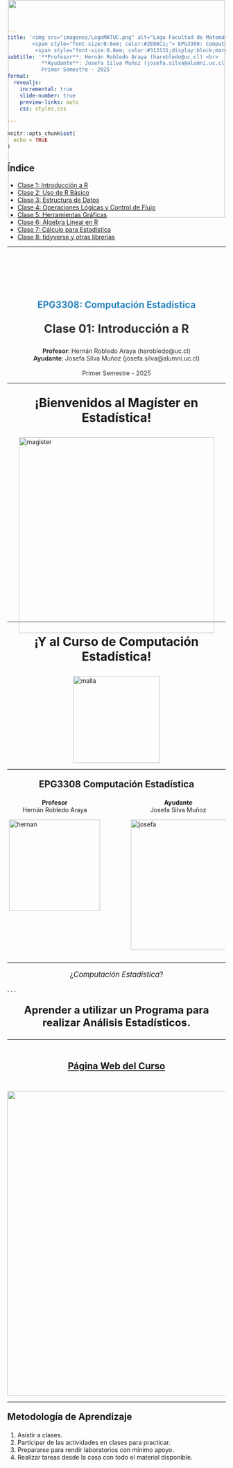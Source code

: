 ```yaml
---
title: '<img src="imagenes/LogoMATUC.png" alt="Logo Facultad de Matemáticas" style="width: 450px; margin-bottom: -40px;"/> <br>
        <span style="font-size:0.6em; color:#2E86C1;"> EPG3308: Computación Estadística </span> <br>
         <span style="font-size:0.8em; color:#313131;display:block;margin-bottom:40px;"> Diapositivas del Curso </span>' 
subtitle: '**Profesor**: Hernán Robledo Araya (harobledo@uc.cl) <br>
           **Ayudante**: Josefa Silva Muñoz (josefa.silva@alumni.uc.cl) <br> <br> 
           Primer Semestre - 2025'
format:
  revealjs: 
    incremental: true 
    slide-number: true
    preview-links: auto
    css: styles.css 

---
```


```r
knitr::opts_chunk$set(
  echo = TRUE
)
```

## Índice

::: {.nonincremental}

- [Clase 1: Introducción a R](#clase1)
- [Clase 2: Uso de R Básico](#clase2)
- [Clase 3: Estructura de Datos](#clase3)
- [Clase 4: Operaciones Lógicas y Control de Flujo](#clase4)
- [Clase 5: Herramientas Gráficas](#clase5)
- [Clase 6: Álgebra Lineal en R](#clase6)
- [Clase 7: Cálculo para Estadística](#clase7)
- [Clase 8: tidyverse y otras librerías](#clase8)

:::


--------------------------------------------------------------------------------

::: {#clase1}

<img src="imagenes/LogoMATUC.png"
     style="position: absolute;
            top: 0;
            left: 50%;
            transform: translateX(-50%);
            width: 500px;" />
  
<br><br><br><br><br>

<div style = "text-align: center; font-size:1.5em;color:#2E86C1">
**EPG3308: Computación Estadística**
</div>
<div style = "text-align: center; font-size:1.9em;color:#313131">
**Clase 01: Introducción a R**
</div>

<div style = "text-align: center; font-size:1em;color:#313131">
**Profesor**: Hernán Robledo Araya (harobledo@uc.cl)<br> 
**Ayudante**: Josefa Silva Muñoz (josefa.silva@alumni.uc.cl) <br> <br> 
Primer Semestre - 2025

</div>
           
:::

--------------------------------------------------------------------------------



<div style="text-align: center;font-size:2em">
<b> ¡Bienvenidos al Magíster en Estadística! </b>
</div>

<img src="imagenes/magister.jpg" alt="magister" style="width: 450px; margin-bottom: -40px; display: block; margin-left: auto; margin-right: auto;"/>


--------------------------------------------------------------------------------

<div style="text-align: center;font-size:2em">
<b> ¡Y al Curso de Computación Estadística! </b>
</div>

<img src="imagenes/malla.png" alt="malla" style="width:200px; display: block; margin-left: auto; margin-right: auto;"/>

------------------------------------------------------------------------------------------------------------

<div style="text-align: center;font-size:1.5em">
<b> EPG3308 Computación Estadística </b>
</div>

::: columns
::: {.column width="45%"}

<div style="text-align: center;font-size:1em"> <b> Profesor  </b> <br> Hernán Robledo Araya </div>

<img src="imagenes/Hernan.jpg" alt="hernan" style="width:210px; display: block; margin-left: auto; margin-right: auto;"/>

:::

::: {.column width="5%"}
:::

::: {.column width="45%"}

<div style="text-align: center;font-size:1em"> <b> Ayudante </b> <br>  Josefa Silva Muñoz</div>

<img src="imagenes/Josefa.jpeg" alt="josefa" style="width:300px; display: block; margin-left: auto; margin-right: auto;"/>

:::
:::

------------------------------------------------------------------------------------------------------------

<div style="text-align: center; font-size: 1.2em;"> 
  ¿<em>Computación Estadística</em>?
</div>

. . .

<div id="txbox" style="text-align: center; font-size: 1.7em;"> 
  <b> <span> Aprender a utilizar un Programa para realizar Análisis Estadísticos. </b>
</div>



------------------------------------------------------------------------------------------------------------

<br><br>
<div style="text-align: center;font-size:1.5em"> [<b> Página Web del Curso</b>](https://cursos.canvas.uc.cl/courses/83931) </div>
<br>

[<img src="imagenes/canvas.jpeg" style="width:700px; display: block; margin-left: auto; margin-right: auto;"/>](https://cursos.canvas.uc.cl/courses/83931)



------------------------------------------------------------------------------------------------------------

<div style="font-size: 1.5em;"> 
  <b> Metodología de Aprendizaje </b>
</div>

1. Asistir a clases.
2. Participar de las actividades en clases para practicar.
3. Prepararse para rendir laboratorios con mínimo apoyo.
4. Realizar tareas desde la casa con todo el material disponible.


## {background="#43464B" background-image="imagenes/statisticalcomputing.jpg"}

<div style="display: flex; text-align:center; justify-content: center; align-items: center; height: 100vh; color: white; font-size: 3.5em;">
  <b>Computación <br> Estadística</b>
</div>


------------------------------------------------------------------------------------------------------------

En **Estadística**,

* Recolectamos datos
* Organizamos datos
* Analizamos datos
* Interpretamos datos
* Inferimos sobre los fenómenos

. . .

¿Para qué?

. . .

<div style="text-align: center; font-size: 1.5em;"> 
  <b> Tomar Decisiones </b>
</div>


. . .

<div style="text-align: center; font-size: 1.2em;"> 
  ¡Necesitamos un programa para hacer todo esto!
</div>



------------------------------------------------------------------------------------------------------------

<div style="position: relative; height: 100vh; width: 100%; display: flex; justify-content: center; align-items: center;">
  ![](imagenes/spss){.absolute top="20" left="30" width="400" style="transform: rotate(-30deg);"}
  ![](imagenes/minitab){.absolute top="450" left="120" width="400" style="transform: rotate(-10deg);"}
  ![](imagenes/excel){.absolute top="-50" left="400" width="300" style="transform: rotate(5deg);"}
  ![](imagenes/python){.absolute top="250" left="80" width="500" style="transform: rotate(15deg);"}
  ![](imagenes/rstudio){.absolute top="520" left="520" width="450" style="transform: rotate(30deg);"}
  ![](imagenes/sas){.absolute top="200" left="560" width="400" style="transform: rotate(-30deg);"}
  ![](imagenes/stata){.absolute top="0" left="670" width="500" style="transform: rotate(35deg);"}
</div>

------------------------------------------------------------------------------------------------------------

<div style = "text-align: center; font-size:1.5em">
[**Formulario  de conocimientos de programas para estadística**](https://forms.office.com/r/eJrLidHJPu)
</div>


[<img src="imagenes/forms.png" style="width:700px; display: block; margin-left: auto; margin-right: auto;"/>](https://cursos.canvas.uc.cl/courses/83931)

------------------------------------------------------------------------------------------------------------

**En este curso veremos:** <br><br>

. . .

<img src="imagenes/Rlogo.png" style="width:700px; display: block; margin-left: auto; margin-right: auto;"/>

------------------------------------------------------------------------------------------------------------

<img src="imagenes/Rlogo.png" style="width:300px; display: block; margin-left: auto; margin-right: auto;"/>
<br>

<div style = "text-align: center; font-size:1.5em">
**R** es un *Lenguaje de Programación* diseñado específicamente para análisis estadístico.
</div>


------------------------------------------------------------------------------------------------------------

<div style = "text-align: center; font-size:1.5em">
Glosario de Programación
</div>

<section style="font-size: 0.9em;">

* ***Programación***: Acción y efecto de programar. 

* ***Programar***: Proceso de crear instrucciones para un computador de modo que este ejecute las instrucciones establecidas.

* ***Lenguaje de Programación***: dialecto específico utilizado para programar. 
  * *En Chile se habla español, como en R se habla en lenguaje... ¡R!*
  * El lienzo donde el programador escribe sus instrucciones es denominado ***Código*** o ***Script***.

* ***Sintaxis***: son las reglas del lenguaje de programación sobre cómo estructurar las *palabras* de este lenguaje para que sea funcional.

</section>

------------------------------------------------------------------------------------------------------------

**Dinámica de Programación**

<div style = "font-size:0.8em">
* Humano escribe código, 
  * Humano entrega código al programa (R en este caso),
    * Programa ejecuta las instrucciones correctamente.
      * Humano es feliz 😁
</div>

. . .

**Dinámica *Realista* de Programación**

<div style = "font-size:0.7em">
* Humano escribe código, 
  * Humano entrega código al programa,
    * Programa lo <span style = "color: red"> rechaza </span> por contener errores de escritura,
        * Humano entrega código corregido,
          * Programa vuelve a <span style = "color: red"> rechazar </span>,
            * Humano entrega código corregido,
              * Programa vuelve a <span style = "color: red"> rechazar </span>,
                * Humano entrega código corregido,
                  * Programa vuelve a <span style = "color: red"> rechazar </span>,
                    * Humano entrega código corregido,
</div>

------------------------------------------------------------------------------------------------------------

<div style = "text-align: center; font-size:1.5em">
Ejemplo de un **código** en R
</div>

<br>

. . . 

```r
notas <- c(5.1, 4.2, 6.3, 5.9)
promedio <- mean(notas)
print(paste("Nota Final en EPG3308:", promedio))

if(promedio < 4.0){
  print("¡Oh no! He reprobado el curso :( ")
} else{
  print("Facilito el curso :) ")
}
```

<br>

. . . 

<div style = "text-align: center; font-size:1.5em">
¿Qué hará este código?
</div>


------------------------------------------------------------------------------------------------------------

<img src="imagenes/Rlogo.png" style="width:200px; display: block; margin-left: auto; margin-right: auto;"/>
<div style = "text-align: center; font-size:1.5em">
**¿Por qué usar R?**
</div>

<div style = "font-size:0.7em">
1. **Es gratis.**
2. Liviano y disponible en múltiples plataformas.
3. Flexibilidad para construir procesos complejos.
4. Rápido y eficiente en ejecutar sus tareas.
5. Programa de *Código abierto*.
6. Herramientas básicas y avanzadas para manipulación de datos.
7. Herramientas básicas y avanzadas para estadística.
7. Comunidad construye nuevas librerías.
8. Poderosas herramientas gráficas.
</div>

------------------------------------------------------------------------------------------------------------

<div style = "text-align: center; font-size:1.5em">
¿Cómo se aprende a programar en <img src="imagenes/Rlogo.png" style="width:80px;"/> u otro lenguaje?
</div>
<br>


<div style = "font-size:0.9em">
1.  Aprendiendo la *sintaxis* y el dialecto del lenguaje de programación.
2. Familiarizándonos resolviendo tareas sencillas.
3. Resolviendo problemas interesantes.
4. <div style = "font-size:1.2em"> **¡Equivocándonos mil y un veces!** </div>
</div>

. . .

<div style="text-align: center; font-size:1.5em; color: #2E86C1;">
  **Corregir los errores enseña más que cien cursos**
</div>


------------------------------------------------------------------------------------------------------------

<div style="text-align: center; font-size: 1.5em;">
**Hoy aprender a programar es más fácil que nunca**
</div>

. . .

<div style="display: flex; justify-content: center; align-items: center;">
  <img src="imagenes/youtube.png" style="width: 350px; margin: 10px; align-self: center;">
  <img src="imagenes/w3school.png" style="width: 200px; margin: 10px; align-self: center;">
  <img src="imagenes/datacamp.png" style="width: 400px; margin: 10px; align-self: center;">
</div>

. . .

<div style="display: flex; justify-content: center; align-items: center;">
  <img src="imagenes/chatgpt.png" style="width: 320px; margin: 10px; align-self: center;">
  <img src="imagenes/copilot.png" style="width: 250px; margin: 10px; align-self: center;">
  <img src="imagenes/gemini.png" style="width: 300px; margin: 10px; align-self: center;">
</div>

------------------------------------------------------------------------------------------------------------

<div style="text-align: center; font-size: 1.5em;">
**¿Por qué usar R y no Python, o Julia, u otro lenguaje?**
</div>

::: {style="font-size:0.8em;"}
- Python requiere *librerías* extras para algunos procedimientos estadísticos básicos.
- R dispone de métodos estadísticos avanzados:
  - Modelos Lineales Generalizados
  - Análisis de Series de Tiempo
  - Métodos Bayesianos
:::

. . .

::: {.callout-note}
## Nota
Python o Julia siguen siendo excelentes opciones para estadística *clásica*.
:::

------------------------------------------------------------------------------------------------------------

<div style="text-align: center; font-size: 1.5em;">
**Instalar <img src="imagenes/Rlogo.png" style="width:90px;"/>**
</div>

<div style="text-align: center; font-size: 1.5em;">
[**Página Oficial**](https://www.r-project.org/)
</div>

<br>

<img src="imagenes/paginar.jpg" style="width:900px; display: block; margin-left: auto; margin-right: auto;"/>

. . .

![](imagenes/flecha.png){.absolute top="460" left="560" width="100" style="transform: rotate(-90deg);"}

------------------------------------------------------------------------------------------------------------

Escoger el *repositorio* chileno para descargar R. 

. . .

<div style="display: flex; justify-content: center; align-items: center;">
  <img src="imagenes/cran1.png" style="width: 600px; margin: 10px; align-self: center;">
</div>

. . .

![](imagenes/flecha.png){.absolute top="410" left="500" width="60" style="transform: rotate(90deg);"}

. . .

<div style="display: flex; justify-content: center; align-items: center;">
  <img src="imagenes/cran2.png" style="width: 700px; margin: 10px; align-self: center;">
</div>

. . .

![](imagenes/flecha.png){.absolute top="580" left="700" width="60" style="transform: rotate(-90deg);"}

------------------------------------------------------------------------------------------------------------

<div style="display: flex; justify-content: center; align-items: center;">
  <img src="imagenes/paginar2.png" style="width: 900px; margin: 10px; align-self: center;">
</div>

. . .

![](imagenes/flecha.png){.absolute top="140" left="360" width="120" style="transform: rotate(-90deg);"}


<br>

* Tras la descarga, instalar programa dejando opciones por defecto.
* En macOS, el procedimiento es equivalente.

------------------------------------------------------------------------------------------------------------

* Para abrir R, ingresar *R 4.3* en el buscador.

. . .

<div style="display: flex; justify-content: center; align-items: center;">
  <img src="imagenes/rbasico.png" style="width: 1200px; margin: 10px; align-self: center;">
</div>


------------------------------------------------------------------------------------------------------------

<div style="text-align: center; font-size: 1.5em;">
**Interfaz Gráfica mejorada para R**
</div>

![](https://posit.co/wp-content/themes/Posit/dist/images/site-share-image-25.png){.absolute top="70" left="250" width="600" style="transform: rotate(0deg);"}

![](https://bookdown.org/andersson_vargas/aprendiendo_r_studio_-_avm/Imagenes/RStudio-Logo-Flat.png){.absolute top="400" left="10" width="420" style="transform: rotate(0deg);"}

![](https://posit.cloud/images/posit-cloud.jpg){.absolute top="400" left="550" width="470" style="transform: rotate(0deg);"}

<br><br><br><br><br><br><br><br><br>
<div style="text-align: center; font-size: 1em;">
[**Página Web**](https://posit.co/download/rstudio-desktop/) &emsp;&emsp;&emsp;&emsp;&emsp;&emsp;&emsp;    [**Página Web**](https://client.login.posit.cloud/oauth/register?redirect=https%3A%2F%2Fclient.login.posit.cloud%2Foauth%2Flogin%3Fshow_auth%3D0%26show_login%3D0)
</div>

------------------------------------------------------------------------------------------------------------

![](https://bookdown.org/andersson_vargas/aprendiendo_r_studio_-_avm/Imagenes/RStudio-Logo-Flat.png){.absolute top="-20" left="400" width="200" style="transform: rotate(0deg);"}

![](imagenes/rstudio10.png){.absolute top="70" left="50" width="1000" style="transform: rotate(0deg);"}

. . .

![](imagenes/rstudio11.png){.absolute top="70" left="50" width="1000" style="transform: rotate(0deg);"}

------------------------------------------------------------------------------------------------------------

![](https://bookdown.org/andersson_vargas/aprendiendo_r_studio_-_avm/Imagenes/RStudio-Logo-Flat.png){.absolute top="-20" left="400" width="200" style="transform: rotate(0deg);"}

![](imagenes/rstudio2.png){.absolute top="80" left="100" width="900" style="transform: rotate(0deg);"}

. . .

![](imagenes/rstudio3.png){.absolute top="80" left="100" width="900" style="transform: rotate(0deg);"}

. . .

![](imagenes/rstudio4.png){.absolute top="80" left="100" width="900" style="transform: rotate(0deg);"}


## <span style="color: #28A745;">¡Actividad Bonificada!</span> {auto-animate="true"}
<div class="small-font"> <!-- Clase definida en styles.css -->

::: {.nonincremental}
1. Instale R y R Studio.
2. Desde R Studio, crear un nuevo código y guardarlo bajo algún nombre en alguna carpeta.
3. Dentro del código creado, escriba <b> comentarios </b> anteponiendo cada una con un símbolo #.

``` r
# !Esto es un comentario!
##### ¡Esto tambien es un comentario!
# Copiar desde el boton en la esqina superior derecha de este cuadro.
```

4. Escriba en el código lo que ha aprendido durante esta sesión y aquello que le causa curiosidad del curso.
5. Guarde el archivo y subir a Actividad Bonificada 1 en la sección de Tareas de Canvas.

:::

</div>

--------------------------------------------------------------------------------

::: {#clase2}

<img src="imagenes/LogoMATUC.png"
     style="position: absolute;
            top: 0;
            left: 50%;
            transform: translateX(-50%);
            width: 500px;" />
  
<br><br><br><br><br>

<div style = "text-align: center; font-size:1.5em;color:#2E86C1">
**EPG3308: Computación Estadística**
</div>
<div style = "text-align: center; font-size:1.9em;color:#313131">
**Clase 02: Uso de R Básico**
</div>

<div style = "text-align: center; font-size:1em;color:#313131">
**Profesor**: Hernán Robledo Araya (harobledo@uc.cl)<br> 
**Ayudante**: Josefa Silva Muñoz (josefa.silva@alumni.uc.cl) <br> <br> 
Primer Semestre - 2025

</div>
           
:::
           
         
----------

<div style = "text-align: center; font-size:1.5em">
¿Cómo se aprende a programar en <img src="imagenes/Rlogo.png" style="width:80px;"/> u otro lenguaje?
</div>
<br>

::: {.nonincremental}
<div style = "font-size:0.9em">
1.  Aprendiendo la *sintaxis* y el dialecto del lenguaje de programación.
2. Familiarizándonos resolviendo tareas sencillas.
3. Resolviendo problemas interesantes.
4. <div style = "font-size:1.2em"> **¡Equivocándonos mil y un veces!** </div>
</div>
:::

--------------------------------------------------------------------------------

<div style = "text-align: center; font-size:1.5em">
**Como ejecutar código en R**
</div>
<br> 

![](imagenes/0020_CodigoR.png){.absolute top="110" left="100" width="600" style="transform: rotate(0deg);"}

. . .

![](imagenes/0021_CodigoR.png){.absolute top="110" left="100" width="600" style="transform: rotate(0deg);"}

<br><br><br><br><br><br><br><br><br>

. . . 

<div style = "text-align: center; font-size:0.8em">
* **Atajo del Teclado: ** Control + Enter
* Para código escrito en Consola tan solo presionar Enter.
</div>


## {background="#43464B" background-image="imagenes/statisticalcomputing2.jpg"}

<div style="display: flex; text-align:center; justify-content: center; align-items: center; height: 100vh; color: white; font-size: 3.5em;">
  <b>  R La Calculadora </b>
</div>

--------------------------------------------------------------------------------

<div style = "text-align: center; font-size:1.5em">
**R como Calculadora**
</div>

**Suma con + y Resta con -**
```r
1 + 1

10 + 20

-5 + 50

10 - 2

5 - 5

-1 - 10 - 100
```

--------------------------------------------------------------------------------

<div style = "text-align: center; font-size:1.5em">
**R como Calculadora**
</div>

**Multiplicación y División**
```r
-5 * 6

3 / -2
```

**Potencias y Raíces**
```r
2**2 

-1^2

2^(1/2) # Raíz cuadrada

sqrt(-1) # NaN = Not a Number
```

-------------------------------------------------------------------------------- 

<div style = "text-align: center; font-size:1.5em">
**R como Calculadora**
</div>

<div style = "font-size:0.8em">
* El orden en que se aplican las operaciones sigue las reglas de la matemática.
  * Usar paréntesis `()` para agrupar sus operaciones y salir de duda.
  
<br>

* Orden:
  1. Paréntesis
  2. Exponenciación y raíces
  3. Multiplicación y división (de izquierda a derecha)
  4. Suma y resta
</div>

--------------------------------------------------------------------------------

<div style = "text-align: center; font-size:1.5em">
**R como Calculadora**
</div>

::: {.nonincremental}

<div style = "font-size:0.8em">
* El orden en que se aplican las operaciones sigue las reglas de la matemática.
  * Usar paréntesis `()` para agrupar sus operaciones y salir de duda.
</div>

:::

. . .

```r
1 + 2 * 2
1 + (2 * 2)
```

<br>

. . .

```r
-1 * 2^3
-1 * (2^3)
```

-------------------------------------------------------------------------------- 

::: {.nonincremental}

<div style = "text-align: center; font-size:1.5em">
**R como Calculadora**
</div>

<div style = "font-size:0.8em">
* El orden en que se aplican las operaciones sigue las reglas de la matemática.
  * Usar paréntesis `()` para agrupar sus operaciones y salir de duda.
</div>
:::

```r
3 - 2 / 5 * 5
3 - ( (2 / 5) * 5 )
```

. . .

<br>

```r
-5 / 7 + 2 * 2
(-5 / 7) + (2 * 2)

```

--------------------------------------------------------------------------------

<div style = "text-align: center; font-size:1.3em">
**¡Actividad de Cinco Minutos!**
</div>

::: {.nonincremental}

<div style = "font-size:0.8em">
1. Transforme a grados Farenheit los 26 grados Celsius pronosticados para mañana.

$$F = 32 + C \times \frac{9}{5}$$
2. Si usted obtuvo un promedio de notas de laboratorios de $3.5$, un promedio de tareas de $4.2$, y un examen de $4.5$, ¿aprueba el curso?

</div>

:::

--------------------------------------------------------------------------------

<div style = "text-align: center; font-size:1.3em">
**¡Actividad de Cinco Minutos!**
</div>

::: {.nonincremental}

<div style = "font-size:0.7em">

3. Sea $p$ el puntaje obtenido en una evaluación que tiene $p_{max}$ puntos como máximo. La nota que un estudiante obtiene bajo cualquier porcentaje de exigencia $Ex$ se calcula como sigue:

* Si se obtiene un puntaje $p < E\cdot p_{max}$, 
$$\text{Nota} = 1 + 3\cdot\frac{1}{Ex}\cdot\frac{p}{p_{max}}.$$

* Mientras que si se obtiene un puntaje $p \geq E \cdot p_{max}$,
$$\text{Nota} = 4 + 3\cdot\frac{p - Ex \cdot p_{max}}{p_{max}\cdot ( 1- Ex)}.$$

¿Qué nota obtuvo usted si obtuvo 25 puntos en una prueba de 30 puntos como máximo bajo una exigencia del 80%?

</div>

:::

--------------------------------------------------------------------------------

<div style = "text-align: center; font-size:1.3em">
**¡Actividad de Cinco Minutos!**
</div>

::: {.nonincremental}

<div style = "font-size:0.8em">

4. (para conocedores de funciones y condicionales) Construya una función que entregue la nota obtenida en una evaluación tras recibir como argumentos el puntaje obtenido, el puntaje total de la evaluación, y el porcentaje de exigencia.  

* Explore las escalas de notas bajo el 50%, 60%, y 70%.

</div>

:::

--------------------------------------------------------------------------------

![](imagenes/0022_NotasEx.png){.absolute top="110" left="100" width="900" style="transform: rotate(0deg);"}
Fuente: [J. Pumarino](https://escaladenotas.cl/)


## {background="#43464B" background-image="imagenes/statisticalcomputing2.jpg"}

<div style="display: flex; text-align:center; justify-content: center; align-items: center; height: 100vh; color: white; font-size: 3.5em;">
  <b> Texto en R</b>
</div>

--------------------------------------------------------------------------------

<div style = "text-align: center; font-size:1.5em">
**Escribir e Imprimir Texto en Consola**
</div>

. . .

```r
### ¡Este codigo hace calculos muy importantes!

# Operacion 1
#                    Operacion 2
#         Operacion 3
#             .
#             .     Operacion hecha con IA
#  Error parcheado           
#             .
#             .
#          Operacion 500.

 
# Anunciar finalizacion con exito del proceso:
print("¡Proceso terminado!")

```

--------------------------------------------------------------------------------

<div style = "font-size:1.5em">
Sintaxis para **texto**
</div>



* Todo carácter que deseen utilizarse como texto se escribe entre **comillas dobles** o entre comillas simples.

. . .

```r
"¡Hola mundo!"

'¡Tambien sirvo con comillas simples!'

"19.792.578-5"

"(5 + 3/2)^2"

'print("¡Hola mundo!")'

```

. . .

- Texto así no tiene mayor uso.
- Comunicar a un lector de código a través de comentario:

. . .

```r
## ¡Recorre este código cuan ave aletea en la vastedad!
```


--------------------------------------------------------------------------------

**Impresión de texto en consola**

* **Función `cat()`**: concatena texto e imprime en la consola.
  * `cat` de concatena.
  
. . .

```r
cat("¡Hola mundo!")
```

. . .

<br>

```r
# Una coma separa cada texto, que luego la funcion los une en uno solo.
cat("Este es uno de" , "mis primeros textos" , "impresos.") 

```

. . .

<br>

```r
cat("(5 + 3/2)^2")
```

<br>

--------------------------------------------------------------------------------

```r
cat(No se me ocurre qué más decir)
```

. . . 

<br>

```r
cat("Mi nota es \n 1 + 6*(7.2/10) =", 1 + 6*(7.2/10))
```

<div style = "font-size: 0.8em">
* Notar que `\n` hace un salto de línea.
* Notar que puede recibir una operación e imprime el resultado.
</div>

. . . 


```r
cat('El resultado de la operacion es = ', mil)
```

. . . 


```r
cat('El resultado de la operacion es =', 1000
```

--------------------------------------------------------------------------------

`cat()` es una *función*.

  * Internamente ejecuta un procedimiento que puede depender o no de los elementos entregados por el usuario. 
    * **Argumentos de una función**: lo que debe recibir para que una función funcione.

. . . 

```r
cat(Argumento 1, Argumento 2, Argumento 3, ...)
```

<br>

. . . 

```r
cat("En", "la", "clase","de", "hoy", "veremos", "la", "funcion","cat")
```

--------------------------------------------------------------------------------

**Función `print(x)`**: si `x` es texto, (sólo) lo imprime. Si `x` es otro objeto, imprime los atributos definidos a ser impresos.

* Es menos flexible que `cat` para manipular texto.

. . .

```r
print("¡Jelou Mundo!")
```

<br>

. . .

```r
print(cat) # Imprime el codigo de cat.
```

<br>

. . . 

```r
print("Este es uno de" , "mis primeros textos" , "impresos.")
```

--------------------------------------------------------------------------------

**Función `paste(x, y,...)`**: pega los textos `x` y `y` separándolos por un espacio.

<div style = "font-size: 0.8em">
* Similar a `cat`, pero `cat` sólo imprime y devuelve texto impreso.
</div>

. . .

```r
Texto1 <- "Este es mi texto"
Texto2 <- "y de nadie más!"
```

<br>

. . .

```r
TextoUnido <- cat(Texto1, Texto2)

print(TextoUnido) # No lo guarda!!
```

. . .

```r
TextoUnido <- paste(Texto1, Texto2)
print(TextoUnido)
```


--------------------------------------------------------------------------------

::: {.nonincremental}

<div style = "text-align: center; font-size:1.3em">
**¡Actividad de Cinco Minutos!**
</div>

1. Usando `cat`, concatene en una única frase el siguiente poema de Pablo Neruda:

<div style = "text-align: center; font-size:0.9em">
**Punto**

*No hay espacio más ancho que el dolor,*

*no hay universo como aquel que sangra.*
</div>

2. En un único `cat` y con todo el poema en un único texto, use `\n` para que al imprimir el poema en la consola se haga un salto de línea tras la coma del poema. Observe qué ocurre si usa `print` para imprimir el mismo texto.

:::

--------------------------------------------------------------------------------

::: {.nonincremental}

<div style = "text-align: center; font-size:1.3em">
**¡Actividad de Cinco Minutos!**
</div>

3. En un único `cat` y con todo el poema en un único texto, use `\n` para que al imprimir el poema en la consola se haga un salto de línea tras cada salto incluido por el poeta.

<div style = "text-align: center; font-size:0.9em">
**Océano**

*Cuerpo más puro que una ola,*

*sal que lava la línea,*

*y el ave lúcida*

*volando sin raíces.*
</div>
:::

## {background="#43464B" background-image="imagenes/statisticalcomputing2.jpg"}

<div style="display: flex; text-align:center; justify-content: center; align-items: center; height: 100vh; color: white; font-size: 3.5em;">
  <b> Creando Objetos en R</b>
</div>

--------------------------------------------------------------------------------

* Definir cantidades que puedan ser operadas posteriormente en el código.
* Sintaxis:

. . .

<div style = "text-align: center; font-size:1em">

`Nombre <- Elemento Almacenado como "Nombre" `

</div>

. . .

```r
FondosTotales <- 2234031
##    Se gasto 120000 en impresiones
##                     Se gastaron 120000 en renovacion de equipos
##                     Se gastaron 30000 en chocmans
##   Ingresaron 944000 por pago de clientes
##              .
##              .
##        Otras operaciones importantes
##              .
print(FondosTotales)
```

```r
FondosTotales <- -25900
print(FondosTotales)
```

* Objeto ```FondosTotales``` recibió cambios (ficticios) y tiene nuevo valor.

--------------------------------------------------------------------------------

* Se puede usar `=` en vez de `<-` pero puede llevar a confusiones.

* Definir objetos **mejora la legibilidad del código.**

. . .


<div style = "text-align: center; font-size:1em">
Sin objetos definidos
</div>

```r
print(4 + 3 * (25 - 0.80*30)/(30 * (1 - 0.80)))
```

. . .


<div style = "text-align: center; font-size:1em">
Con objetos definidos
</div>

```r
puntaje <- 25
puntajeMax <- 30
Exigencia <- 0.80

Nota <- 4 + 3 * (puntaje - Exigencia*puntajeMax)/(puntajeMax * (1 - Exigencia))
print(Nota)
```


--------------------------------------------------------------------------------

Acerca nombres para objetos:

* No pueden tener espacios dentro del nombre. Ej: `mi objeto <- 5`

* No pueden llevar ciertos carácteres especiales. Ej: `valor$ <- 5`, `valor& <- 5`

* No pueden iniciar con un número. ej: `1objeto <- 5`

* Se recomienda no usar palabras reservadas para otras funciones u otros objetos. Ej: `print <- 5`

--------------------------------------------------------------------------------

¡Nombres de los objetos son sensible a mayúsculas y otras puntuaciones!

. . .

```r
Valor <- 1000
TEXTO <- "Esto es un texto!"
datos_2 <- mtcars # Tabla de Datos guardada en R.
lstas <- list()
secuencias  <- c(10, 400, 200, 500)

print(valor)
print(texto)
print(datos2)
print(listas)
print(secuencia)
```



--------------------------------------------------------------------------------

**Buenas prácticas para asignación de nombres**

1. Usar nombres descriptivos.

. . .

```r
a <- 4.3 # ¿?
NotaTarea1 <- 4.3
```

2. Usar sólo una convención de nombramiento para todo el código:

* *Camel Case*: `nombreObjeto`
* *Snake Case*: `nombre_objeto`
* *Pascal Case*: `NombreObjeto`

3. Evitar abreviaciones vagamente informativas. Ej: `var1`, `a1`, etc.

--------------------------------------------------------------------------------

4. Usar patrones coherentes en el código.

. . .

```r
total_ventas <- 1000
ventas_totales <- 1000 # Se rotó la posición de totales! Malo.
```



5. Añadir contexto si hace falta.

. . .

```r
venta <- 200  # ¿?
ventaDiaria <- 2
ventaAnual <- 1000
```

6. Usar prefijos o sufijos para caracterizar.

. . .

```r
tabla_ventas
vector_productosVendidos
valor_dineroRestante
```

7. ¡Cualquier otra cosa que ayude a le legibilidad!


## {background="#43464B" background-image="imagenes/statisticalcomputing2.jpg"}

<div style="display: flex; text-align:center; justify-content: center; align-items: center; height: 100vh; color: white; font-size: 3.5em;">
  <b> Funciones en R</b>
</div>


--------------------------------------------------------------------------------

**Funciones**: bloque de código que posee un nombre asignado y realiza una tarea específica.


[<span style = "font-size:0.7em"> Fuente de Imágen </span> ](https://www.saludolearning.in/topics/c/user-defined-functions-in-c/)
![](https://scaler.com/topics/images/what-is-a-function.webp){width=70% fig-align="center"}

. . .


<div style = "font-size:0.8em">
  * Usualmente recibe de entrada elementos que definen el proceso a realizar.
    * Los *Argumentos* de la función son estos objetos.
  * Puede o no entregar un objeto de salida.
</div>





--------------------------------------------------------------------------------

<div style = "font-size:1.4em">

**Sintaxis para crear funciones**

</div>

<div style = "font-size:1.3em">

```r
NombreFuncion <- function(Argumento1, Argumento2, ..., ArgumentoK){
  
  return(Objeto) # Opcional
}

## Ejecutando la funcion:
NombreFuncion(Argumento1 = ..., Argumento2 = ...)
```

</div>

--------------------------------------------------------------------------------

<div style = "font-size:1.4em">

**Sintaxis para crear funciones**

</div>

<div style = "font-size:1.3em">

```r
NombreFuncion <- function(Argumento1, Argumento2, ...){
  
  ## No dar ningun argumento tambien es opcion.
  
  ## Aqui dentro se escriben todo el procedimiento
  ## que se desea ejecutar cuando NombreFuncion es llamada.
  
  ## Si se desea que la funcion retorne un 
  ## objeto tras su ejecucion:
  return(Objeto)
  
  ## Tambien es opcion que no entregue nada.
}
```

</div>

--------------------------------------------------------------------------------

* Considere la función `Funcion(Argumento, X_Y, Z)`. 

* Suponga, para este caso, que para que la función *funcione*, los tres argumentos deben recibir valores numéricos. 

* Cualquiera de las siguientes opciones son sintaxis válidas en R:

. . .

```r
Funcion(100, 200, 300)

Funcion(Argumento = 100, X_Y = 200, Z = 300)

Funcion(Arg = 100, X = 200, Z = 300)

Funcion(A = 100, 200, 300)
```

--------------------------------------------------------------------------------

**Ejemplos:**

. . .

::: {.nonincremental}

1. Función que imprime el poema de Neruda cuando es llamada.


```r
Poema <- function(){
  cat("No hay espacio más ancho que el dolor, \nno hay universo como aquel que sangra.")
}
```
<br>

```r
Poema()
```

:::


--------------------------------------------------------------------------------

::: {.nonincremental}

**Ejemplos:**

2. Función que transforma grados Celsius a Farenheit.

```r
CelsiusFarenheit <- function(Celsius){
  Farenheit <- 32 + Celsius * 9/5
  
  Salida <- paste(Celsius, "grados Celsius son", Farenheit, "grados Farenheit.")
  return(Salida)
  
}
```

```r
CelsiusFarenheit(0) # Congelamiento del agua
CelsiusFarenheit(Celsius = 30)
CelsiusFarenheit(C = 100)  # Ebullicion  del agua
CelsiusFarenheit(C = 220)  # Temperatura para hornear un pancito
```

:::

--------------------------------------------------------------------------------

::: {.nonincremental}

**Ejemplos:**

3. Funcion que calcula el promedio entre los cuatro laboratorios de este curso.

```r
PromedioLaboratorios <- function(Lab1, Lab2, Lab3, Lab4){
  
  Promedio <- (Lab1 + Lab2 + Lab3 + Lab4)/4
  
  Promedio # Equivalente a solo escribir return(Promedio)
}
```

```r
PromedioLaboratorios(1.0, 7.0, 6.0, 5.5)
PromedioLaboratorios(6.0, 5.4, 7.0, 4.3)
PromedioLaboratorios(7.0, 7.0, 6.0, 7.0)
```
:::


--------------------------------------------------------------------------------

<span style="font-size:1.4em; color: #28A745;"> **¡Actividad Bonificada!** </span> 

<div style="font-size:0.9em"> 
1. Construya una función que reciba de argumentos las notas de la Tarea 1 y 2 y entregue como salida el mensaje *Promedio de Laboratorios = NOTA OBTENIDA*.

2. Construya una funcion que reciba de argumentos las notas de los laboratorios 1, 2, 3, y 4, las tareas 1 y 2, y el examen, y que calcule la nota final del curso. La nota final debe entregarla junto a un mensaje acorde.

3. Muestre evidencia de que realizó el resto de actividades de esta clase.

  * *Basta responder hasta aquí para haber completado la actividad bonificada.*

. . .

Continúa....

</div>

--------------------------------------------------------------------------------

<span style="font-size:1.4em; color: #28A745;"> **¡Actividad Bonificada!** </span> 

<div style="font-size:0.9em"> 
3. Escriba una función que tome como argumentos una nota y un porcentaje de exigencia, y que devuelva la nota ajustada a un nuevo porcentaje de exigencia, asumiendo que la nota original corresponde a un 50% de exigencia.

4. Escriba una función que reciba tantos argumentos como evaluaciones haya en el curso, además de un porcentaje de exigencia. La función deberá recalcular la nota final del curso ajustándola al porcentaje de exigencia indicado, asumiendo que las evaluaciones originales corresponden a un 50% de exigencia.

</div>

## {background="#43464B" background-image="imagenes/statisticalcomputing2.jpg"}

<div style="display: flex; text-align:center; justify-content: center; align-items: center; height: 100vh; color: white; font-size: 3.5em;">
  <b> Estructura de Datos en R </b>
</div>

--------------------------------------------------------------------------------

* Sabemos añadir un único elemento a un objeto

. . .

```r
notaEstudiante1 <- 5.4
notaEstudiante2 <- 6.0
```

* Quisiéramos añadir múltiples elementos a un único objeto.

. . .

<div style = "text-align:center;font-size:1.2em">
**Vectores de Datos**
</div>

* Función `c()` (combine) para crear y guardar un vector:

. . .

<div style = "text-align: center; font-size:1em">
`Nombre <- c(Elemento1, Elemen2, Elem3, ...)`
</div>

* Ejemplo:

. . .

```r
NotasEPG3308 <- c(7.0, 6.9, 7.0, 6.9, 6.8, 7.0)
Estudiantes <- c("Hernan", "Andrea", "Ximena", "Miguel")
```


--------------------------------------------------------------------------------

* Es posible asignarle un nombre a los elementos del vector:

. . .

```r
Asistencia <- c("Hernan" = 1, "Andrea" = 0, 1, 1)
print(Asistencia)
```

* Si un vector trae sólo números, R lo identificará como un *vector numérico*:

. . .

```r
NotasEPG3308 <- c(7.0, 6.9, 7.0, 6.9, 6.8, 7.0)
class(NotasEPG3308) # Funcion class() devuelve la "clase" (tipo de objeto).
```

* Basta con que haya un elemento que sea carácter/texto para que el vector completo se transforme a texto.

. . .

```r
NotasEPG3308 <- c(7.0, 6.9, 7.0, 6.9, 6.8, "7.0")
class(NotasEPG3308) 
```

--------------------------------------------------------------------------------

**Funciones útiles de R para crear vectores**:

* `a:b`: crea secuencia de números enteros desde `a` hasta `b`.

. . .

```r
1:10
0:5
-10:-2
-5:-8
```

* `seq(from, to, by, ...)`: crea secuencia numérica desde `from` hasta `to` dando saltos de según `by`.

. . . 
```r
seq(from = 1, to = 10, by = 1)
seq(from = 1, to = 100, by = 10)
seq(from = 1, to = -10, by = -2)
seq(from = 1, to = 100, length.out = 15) # length.out en vez de by para solicitar largo de secuencia
```

--------------------------------------------------------------------------------

**Funciones útiles de R para crear vectores**:

* `rep(x, times, length.out, each)`: repite el o los valores `x` dependiendo de si se entrega `times`, `length.out`, o `each`.
  * `times`: repite `x` un número `times` de veces.

. . .   

<br>

```r
rep(x = 1, times = 4)
rep(x = c(1,2), times = 4)
```

--------------------------------------------------------------------------------

`rep(x, times, length.out, each)`: 

  * `each`: repite cada elemento de `x` un número `each` de veces.

. . .

```r
rep(x = 1, each = 4)
rep(x = c(1,2), each = 4)
```

<br>

* `length.out`: repite `x` hasta que vector sea de largo `length.out`.
  
. . .

```r
rep(x = 1, length.out = 4)
rep(x = c(1,2), length.out = 4)
```

--------------------------------------------------------------------------------

<div style = "text-align: center; font-size:1.5em">
**Ayuda de R**
</div>

<div style = "text-align: center; font-size:1em">
`help(funcion)` - `?funcion`
</div>



![](imagenes/0024_ayudaR.png){width=800 fig-align="center"}

--------------------------------------------------------------------------------

<div style = "text-align: center; font-size:1.1em">
**Estructura de Documentación de Ayuda**
</div>


![](imagenes/0025_ayudaR2.png){width=150% fig-align="center"}



----------------------------------

::: {#clase3}

<img src="imagenes/LogoMATUC.png"
     style="position: absolute;
            top: 0;
            left: 50%;
            transform: translateX(-50%);
            width: 500px;" />
  
<br><br><br><br><br>

<div style = "text-align: center; font-size:1.5em;color:#2E86C1">
**EPG3308: Computación Estadística**
</div>
<div style = "text-align: center; font-size:1.9em;color:#313131">
**Clase 03: Estructura de Datos**
</div>

<div style = "text-align: center; font-size:1em;color:#313131">
**Profesor**: Hernán Robledo Araya (harobledo@uc.cl)<br> 
**Ayudante**: Josefa Silva Muñoz (josefa.silva@alumni.uc.cl) <br> <br> 
Primer Semestre - 2025

</div>
           
:::
            
         
--------------------------------------------------------------------------------

<div style = "font-size:1.5em">
**Hoy veremos:**
</div>

1. Operaciones con Vectores
2. Matrices y Operaciones con Matrices
3. Listas y Operaciones con Matrices
4. Cuadros de Datos (Data Frames)
5. Lectura de Datos

--------------------------------------------------------------------------------

<div style = "text-align:center;font-size:1.2em">
**1. Vectores de Datos**
</div>

* Función `c()` (combine) para crear y guardar un vector:

. . .

<div style = "text-align: center; font-size:1em">
`Nombre <- c(Elemento1, Elemen2, Elem3, ...)`
</div>

. . .

* Funciones: `seq` y `rep`.

. . .

**Veremos:**

1. Acceder a elementos
2. Funciones para vectores
3. Matemática Vectorizada
4. Cálculos Matemáticos

--------------------------------------------------------------------------------

* Acceso a elementos de vector con `vector[posicion]`:

* Acceder a un único elemento:

. . .

```r
Notas <- c(4.0, 4.5, 4.7, 5.2, 6.0, 7.0)

Notas[1] # Primer elemento
Notas[2] # Segundo elemento
```

* Acceder a múltiples elementos: vector de índices.

. . .

```r
indices <- c(1,2)
Notas[indices]

indices <- c(3,6)
Notas[indices]
```

--------------------------------------------------------------------------------

::: {.nonincremental}

* Acceso a elementos de vector con `vector[posicion]`:

:::

* Todos excepto un elemento: `vector[-posicion]`

. . .

```r
Notas[-1] # Todos excepto primer elemento
Notas[-6] # Todos excepto sexto elemento
```

* Acceder a todos excepto un subconjunto:

. . .

```r
indices <- c(1,2)
Notas[-indices] # Elementos 3, 4, 5 y 6 

pares <- seq(2,6,2)
Notas[pares]

```

--------------------------------------------------------------------------------

<div style = "font-size:1.2em">
**Modificar o añadir elementos de un vector**
</div>

. . .

<div style = "text-align: center; font-size:1em">
vector[indices] <- vector2
</div>

. . .

```r
vec <- c() # Vector vacío
vec # Equivalente a hacer print(vec1)
vec[1] <- 4.5
vec
```

. . .

```r
vec[5] <- 6.0
vec
```

. . .

```r
vec[2:4] <- c(5.0, 5.1, 5.2)
vec
```

. . .

```r
vec[c(1, 5, 8:9)] <- 1 # Reemplazar todo por valor 1
vec
```

--------------------------------------------------------------------------------

<div style = "font-size:1.2em">
**Funciones útiles**:
</div>

<div style = "font-size:0.8em">
* `length(vector)`: entrega el numero de elementos contando NAs.
* `sort(vector)`: ordena los elementos del vector.
* `rank(vector)`: entrega el ranking de los elementos según su valor.
* `rev(vector)`: invierte el orden de los elementos del vector.
* `unique(vector)`: entrega un vector en que se eliminan los valores repetidos de `vector`.
* `table(vector)`: tabla de frecuencia de los elementos de `vector`.
</div>


. . .

::: {.callout-tip}
Tip: Cuando necesiten hacer algo específico pregúntense: 

<div style = "text-align:center;font-size:1.2em">
***¿existe una función que ya lo haga?***
</div>

:::

--------------------------------------------------------------------------------

<div style = "font-size:1.2em">
**Matemática con Vectores**:
</div>

<div style = "font-size:0.8em">
* Sumas, restas, productos, divisiones, potencias y otras operaciones sí funcionan entre vectores.

* **Operación entre Vector y Escalar**

</div>

. . .

```r
vec <- c(1, 2, 4)
vec^2
```

<div style = "font-size:0.8em">
* **Operación entre Escalar y Vector**
</div>
. . .

```r
vec <- c(1, 2, 4)
5^vec
```

<div style = "font-size:0.8em">
* **Operación entre Vector y Vector**
</div>
. . .

```r
vec1 <- c(1, 2, 3);   vec2 <- c(0, 1, 2)
vec1 ^ vec2
```


--------------------------------------------------------------------------------

* Esta cualidad de R es llamada *Cálculos Vectorizados*.

* Más eficientes que recorrer cada elemento, aplicar la operación deseada, y continuar con el siguiente elemento.

. . .

```r
mivector <- c(4.8, 5.3, 3.8, 6.1, 3.9, 4.4, 2.6, 1.8, 0.4, 0.5)

## Funcion que eleva al cuadrado cada elemento de un vector
vectoralcuadrado <- function(){
  resultado <- c()
  for(i in 1:10){
    resultado[i] <- mivector[i]^2
  }
  return(resultado)
}

## Comparacion en nanosegundos de tiempos de computo entre
## calculo vectorizado y escalar
microbenchmark::microbenchmark(mivector^2, vectoralcuadrado(), times = 1000)
```


--------------------------------------------------------------------------------

<div style = "font-size:1.2em">
**Reciclaje de elementos**:
</div>

* Cuando se aplica una operación entre vectores de distintos tamaños, R comienza a reciclar elementos del vector más corto.

. . .

```r
vec1 <- 1:20 # Vector de largo 20
vec2 <- rep(c(0,1), times = 5) # Vector de largo 10

length(vec1*vec2)
vec1*vec2

```

. . .

::: {.callout-warning}
## Advertencia
Preferir no reciclar. Operar con vectores de igual tamaño.
:::

--------------------------------------------------------------------------------

<div style = "font-size:1.2em">
**Matemática con Vectores**
</div>

<div style = "font-size:0.8em">
* `sum(vector)`: Calcula la suma de todos los elementos.
* `prod(vector)`: Calcula el producto de todos los elementos.
* `mean(vector)`: Calcula el promedio entre los elementos.
* `median(vector)`: Encuentra la mediana de los elementos.
* `var(vector)`: Calcula la varianza del vector.
* `sd(vector)`: Calcula la desviación estándar.
* `summary(vector)`: calcula múltiples estadísticas descriptivas.
* `min(vector)`: Encuentra el valor mínimo.
* `max(vector)`: Encuentra el valor máximo.
* `quartile(vector, prob)`: entrega el cuartil que acumula `prob` del vector dado.
</div>




--------------------------------------------------------------------------------

<div style = "text-align: center; font-size:1.3em">
**¡Actividad de Diez Minutos!**
</div>

::: {.nonincremental}

<div style = "font-size:0.8em">

El archivo `DataC03.RData` se carga con el comando `load("DataC03.RData")` y contiene tres vectores con información de una muestra de estudiantes y sus puntajes en una prueba de competencias matemáticas. Los vectores tienen los nombres `edad`, `comuna` y `puntuacion`.

1. Corrija el registro de la posición 97 en edad. Cree un nuevo cetor llamado `edad2`. ¿Habrá otro valor mal codificado?

2. Siguiendo las recomendaciones de asignaciones de nombres a objetos, cree tres vectores con las edades de los estudiantes y tres vectores con las puntuaciones, agrupados por comuna.

</div>
:::

--------------------------------------------------------------------------------

<div style = "text-align: center; font-size:1.3em">
**¡Actividad de Diez Minutos!**
</div>

::: {.nonincremental}

3. Calcule estadísticas descriptivas (promedio, mediana, desviación estándar, mínimo y máximo) de las edades de los estudiantes agrupadas por comuna.

4. Calcule estadísticas descriptivas (promedio, mediana, desviación estándar, mínimo y máximo) de las puntuaciones obtenidas por los estudiantes agrupadas por comuna.

:::

--------------------------------------------------------------------------------

<div style = "text-align: center; font-size:1.5em">
**2. Matrices**
</div>

* Arreglo bidimensional (tienen filas y columnas) de datos.

. . .

<div style = "text-align: center; font-size:0.8em">

$$
\begin{pmatrix}
3 & 17 & 8 & 12 \\
15 & 4 & 22 & 7 \\
9 & 6 & 13 & 19 \\
\end{pmatrix}
$$

</div>

* Usadas en matemáticas (y estadística) para formalizar cálculos de múltiples números.

. . .

::: {.callout-note}
Un vector es una matriz de una única columna.
:::


--------------------------------------------------------------------------------

<div style = "text-align: center; font-size:1.5em">
**2. Matrices**
</div>

. . .

`matrix(vector, nrow, ncol, byrow)`: crea una función en base a `vector` con `nrow` filas, `ncol` columnas, y rellenada por filas o columnas según `byrow`.

. . .

$$
\begin{pmatrix}
 3 & 17 \\
15 &  4 \\
\end{pmatrix}
$$

. . .

```r
matrix(c(3, 15, 17, 4), nrow = 2) # Basta con indicar numero de filas
```


--------------------------------------------------------------------------------

<div style = "text-align: center; font-size:1.5em">
**2. Matrices**
</div>

. . .

Ejemplo 1:

. . .

```r
matrix(c(3, 15, 9, 21,
        17, 4, 6, 10,
        8, 22, 13, 5,
        12, 7, 19, 16), 
        nrow = 4, ncol = 4, byrow = TRUE)
```

. . .

Ejemplo 2:

. . .

```r
matrix(1:24, nrow = 2, byrow = TRUE)
```

--------------------------------------------------------------------------------

* Nombre para filas o columnas: `row.names` y `col.names`

. . .
```r
A <- matrix(1:24, nrow = 2, byrow = TRUE)
colnames(A) <- paste0("C", 1:12)
rownames(A) <- c("Fila1", "Fila2")
A
```


* Construir matrices pegando vectores: `cbind` y `rbind`

. . . 

```r
NotasL1 <- c(5.0, 3.4, 6.0, 5.0)
NotasL2 <- c(4.5, 3.9, 5.8, 5.3)
Notas <- cbind(NotasL1, NotasL2) # Column bind
Notas
```

--------------------------------------------------------------------------------

<div style = "text-align: center; font-size:1.5em">
**¡Actividad de Cinco Minutos!**
</div>

Utilice los datos del archivo `Data03.RData` para hacer lo siguiente:

1. Crear una matriz de dos columnas usando la función `matrix` que contenga los datos de los vectores `edad` y `puntuacion`. Coloque nombres adecuados a las columnas de la matriz.

2. Crear una matriz de tres columnas usando la función `cbind` que contenga los datos de los vectores `edad`, `comuna`, y `puntuacion`. Coloque nombres adecuados a las columnas de la matriz. ¿Qué se observa en la matriz resultante?

--------------------------------------------------------------------------------

<div style = "font-size:1.2em">
**Matemática elemental con matrices**
</div>

* Igual que con vectores, se pueden aplicar las operaciones matemáticas elementales entre matrices.

. . .

```r
A <- matrix(c(1,0,1,1), nrow = 2)
B <- matrix(c(-2,-1,0,1), nrow = 2)
vec <- c(1,2)

1 + A
2*A
A^2

A + vec # Aplica operacion a cada columna de A
A * vec
A+B
```
* Más operaciones en la Clase 08: Álgebra Lineal

--------------------------------------------------------------------------------


<div style = "font-size:1.2em">
**Funciones por columnas o filas con matrices**
</div>

* `colSums(matriz)`: Sumar datos por cada columna.
* `rowSums(matriz)`: Sumar datos por fila columna.
* `colMeans(matriz)`: Promediar datos por cada columna.
* `rowMeans(matriz)`: Promediar datos por cada fila.
* `apply`: Aplicar una función cualquier por fila o columnas.

. . .

<div style = "text-align: center; font-size:1em">

`apply(matriz, fila_o_columna, funcion)`

</div>

--------------------------------------------------------------------------------

<div style = "font-size:1.2em">
**Funciones por columnas o filas con matrices**
</div>


<div style = "text-align: center; font-size:1em">
`apply(matriz, fila_o_columna, funcion_a_aplicar)`
</div>

. . .

```r
A <- matrix(c(1,0,1,1,-1,2), ncol = 2) 

apply(A, 
      MARGIN = 1, # 1 = aplicar operacion por filas
      FUN = mean) # Equivalente a hacer rowMeans
```

. . .

```r
apply(A, 
      MARGIN = 2, # 2 = aplicar operacion por columnas
      FUN = sd) # Calcular desviacion estandar por columnas
```

. . .

```r
apply(A, 
      MARGIN = 2, # 2 = aplicar operacion por columnas
      FUN = sd) # Calcular desviacion estandar por columnas
```

--------------------------------------------------------------------------------

<div style = "font-size:1.2em">
**Acceder a elementos de matrices**
</div>

* `matriz[filas, columnas]`
  * Misma idea que con vectores.

* Ejemplos:

. . .

```r
A <- matrix(c(1,0,1,1,-1,2), ncol = 2) 

A[1,1]
A[2,1]
A[1:3, 1]
A[c(1,3), c(1,2)]
A[1,] # Primera fila
A[,2] # Segunda columna
A[-1,] # Todo menos primera fila
A[-2,-3] # Todo menos segunda fila y segunda columna
```


--------------------------------------------------------------------------------

<div style = "font-size:1.2em">
**Funciones útiles para matrices**
</div>

* `dim(matriz)`: entrega el número de filas y columnas de una matriz.
* `nrow(matriz)` y `ncol(matriz)`: lo mismo que la función anterior.
* `diag(matriz)`: entrega un vector con los elementos ubicados en la diagonal de la matriz.

--------------------------------------------------------------------------------

<span style="font-size:1.4em; color: #28A745;"> **¡Actividad Bonificada!** </span> 

El archivo `Clase03_notas.RData` contiene una matriz con las notas de los estudiantes de cierto curso. 

1. Calcule el promedio de las evaluaciones para cada estudiante.
2. Calcule para cada evaluación el promedio de notas.
3. Calcule mínimo, máximo, y desviación estándar de las notas de cada evaluación.
4. Muestre evidencia de haber realizado el resto de actividades de la clase.

--------------------------------------------------------------------------------

<div style = "text-align: center; font-size:1.5em">
**Listas**
</div>

<div style = "font-size:0.9em">
* Colección de elementos de distinta naturaleza (numérico, texto, tablas, etc.)

* Crear lista con `list()`
* Acceder a los elementos con `Lista[[ elemento ]]`

* Si elementos tienen nombres, pueden ser llamados con `Lista$Nombre`.

</div>

--------------------------------------------------------------------------------

<div style = "text-align: center; font-size:1.5em">
**3. Listas**
</div>

```r
Lista <- list(Notas = c(5.0, 5.5, 6.5, 7.0),
              Alumnos = 4,
              Nombres = c("H", "A", "R", "T"))
```

* Acceder a elementos de la lista:

. . .

```r
Lista$Nota
Lista[[2]]
Lista$Nombres
```


--------------------------------------------------------------------------------

<div style = "text-align: center; font-size:1.5em">
**3. Listas**
</div>

* Añadir elemento a la lista:

. . .

```r
Lista[[4]] <- c(1,1,1,0) 
Lista[[4]]
```

. . .

```r
# Añadir elemento con nombre
Lista$TieneBonificacion <- c(1,1,1,1) 
Lista$TieneBonificacion
```

* Se pueden combinar elementos de cualquier naturaleza.

. . .

```r
# Añadir elemento con nombre
Lista$TablaDatos <- cars
Lista$TablaDatos
```


--------------------------------------------------------------------------------

<div style = "text-align: center; font-size:1.5em">
**3. Listas**
</div>

* `lapply(Lista, Funcion)` para aplicar una función a los elementos de una lista.

. . .

```r
Lista$TablaDatos <- cars # Añadiendo tabla de nombre cars a la lista

lapply(Lista, class) # Aplica funcion "class" a elementos de la lista
```
  

--------------------------------------------------------------------------------

<div style = "text-align: center; font-size:1.5em">
**4. Data Frames**
</div>

* Matrices que combinan columnas de distintas naturalezas.
* Comparte sintaxis de listas para acceder a columnas. 

. . .

```r
class(mtcars) # Tabla de datos cars
class(ToothGrowth) # Tabla de datos ToothGrowth
class(iris) # Tabla de datos iris
```

. . .

```r
head(iris) # head() imprime primeras seis filas de la tabla
```

--------------------------------------------------------------------------------

<div style = "text-align: center; font-size:1.5em">
**4. Data Frames**
</div>

* Acceder a clases de cada columna con `str` (structure):

. . .

```r
str(iris) 
```

* Acceder a variables con sintaxis `tabla$variable`

. . .

```r
head(iris$Sepal.Length)
head(iris$Species)
```

--------------------------------------------------------------------------------

<div style = "text-align: center; font-size:1.5em">
**5. Lectura de Datos**
</div>

* Archivos `.RData` se leen con `load("archivo.RData")`.

* Otros archivos: asistente de carga de datos.

. . .


![](imagenes/0026_CargaDatos1.png){.absolute top="300" left="100" width="800" style="transform: rotate(0deg);"}

. . .

![](imagenes/0026_CargaDatos2.png){.absolute top="300" left="100" width="800" style="transform: rotate(0deg);"}


--------------------------------------------------------------------------------

<div style = "text-align: center; font-size:1.5em">
**5. Lectura de Datos**
</div>

![](imagenes/0026_CargaDatos3.png){.absolute top="100" left="50" width="950" style="transform: rotate(0deg);"}

<br><br><br><br><br><br><br><br><br><br>

* `From Text (readr)` para archivos .txt y .csv.

--------------------------------------------------------------------------------

<div style = "text-align: center; font-size:1.5em">
**5. Lectura de Datos**
</div>


![](imagenes/0027_readr.png){.absolute top="100" left="100" width="900" style="transform: rotate(0deg);"}

. . .

![](imagenes/0027_readr2.png){.absolute top="100" left="100" width="900" style="transform: rotate(0deg);"}

. . .

![](imagenes/0027_readr3.png){.absolute top="100" left="100" width="900" style="transform: rotate(0deg);"}

<br><br><br><br><br><br><br><br><br>

. . .

<div style = "font-size:0.9em">

::: {.callout-tip}
Copiar código de carga y pegarlo en el script.
:::

</div>

--------------------------------------------------------------------------------

<div style = "text-align: center; font-size:1.5em">
**5. Lectura de Datos**
</div>


![](imagenes/0028_readr1.png){.absolute top="140" left="30" width="1100" style="transform: rotate(0deg);"}

. . .

![](imagenes/0028_readr2.png){.absolute top="140" left="30" width="1100" style="transform: rotate(0deg);"}

. . .

![](imagenes/0028_readr3.png){.absolute top="140" left="30" width="1100" style="transform: rotate(0deg);"}

. . .

![](imagenes/0028_readr4.png){.absolute top="140" left="30" width="1100" style="transform: rotate(0deg);"}


--------------------------------------------------------------------------------


::: {#clase4}

<img src="imagenes/LogoMATUC.png"
     style="position: absolute;
            top: 0;
            left: 50%;
            transform: translateX(-50%);
            width: 500px;" />
  
<br><br><br><br><br>

<div style = "text-align: center; font-size:1.5em;color:#2E86C1">
**EPG3308: Computación Estadística**
</div>
<div style = "text-align: center; font-size:1.9em;color:#313131">
**Clase 04: Operaciones Lógicas y Control de Flujo**
</div>

<div style = "text-align: center; font-size:1em;color:#313131">
**Profesor**: Hernán Robledo Araya (harobledo@uc.cl)<br> 
**Ayudante**: Josefa Silva Muñoz (josefa.silva@alumni.uc.cl) <br> <br> 
Primer Semestre - 2025

</div>
           
:::
           
           
         
## {background="#43464B" background-image="imagenes/statisticalcomputing2.jpg"}

<div style="display: flex; text-align:center; justify-content: center; align-items: center; height: 100vh; color: white; font-size: 3.5em;">
  <b>  Operaciones Lógicas </b>
</div>


--------------------------------------------------------------------------------

```r
load("DataC04.RData")
head(base)
```

* ¿Cómo filtramos esta tabla según los estudiantes de `La Florida`?

. . .

```r
baseLaFlorida <- base[base$Comuna == "La Florida", ]
head(baseLaFlorida,3)
```

--------------------------------------------------------------------------------

<div style = "text-align: center; font-size:1.2em">
**Operación Lógica**
</div>

. . .

<div style = "text-align: center; font-size:1.2em">
`base$Comuna == "La Florida"`
</div>


* Operador lógico `==` evalúa qué elementos de `base$Comuna` son iguales a ` La Florida`. 

. . .

```r
head(base$Comuna == "La Florida")
```

* Resultado: vector de `TRUE` y `FALSE` indicando en qué se cumple la condición. 

* Un vector de `TRUE` y `FALSE` puede usarse en conjunto con `[]` para filtrar.

--------------------------------------------------------------------------------

**Observaciones**

* `TRUE` y `FALSE` se pueden abreviar como `T` y `F`.

* R interpreta `TRUE` y `FALSE` como un valor 1 y 0.

. . .

```r
TRUE*TRUE + FALSE - TRUE

vector_logico <- c(T, T, T, F, F)
sum(vector_logico)
mean(vector_logico)
```
* Vector de valores 0 y 1 a `TRUE` y `FALSE`

. . .

```r
as.logical(c(1,0,0,1,1))
```


--------------------------------------------------------------------------------

**Operadores Lógicos más comunes de R**

. . .

<div style = "text-align: center; font-size:0.7em">
| Operador | Descripción |
|:-|:------------|
| `==`     | Igual a. Devuelve `TRUE` si ambos operandos son iguales. |
| `!=`     | Diferente de. Devuelve `TRUE` si los operandos son distintos. |
| `>`      | Mayor que. Devuelve `TRUE` si el operando de la izquierda es mayor. |
| `<`      | Menor que. Devuelve `TRUE` si el operando de la izquierda es menor. |
| `>=`     | Devuelve `TRUE` si el operando de la izquierda es mayor o igual. |
| `<=`     | Devuelve `TRUE` si el operando de la izquierda es menor o igual. |
| `&`      | AND lógico. Devuelve `TRUE` si ambos operandos son `TRUE` en cada posición. |
| `|`      | OR lógico. Devuelve `TRUE` si al menos uno de los operandos es `TRUE` en cada posición. | 
| `!`      | Negación lógica. Devuelve `TRUE` si el operando es `FALSE`, y viceversa. |
</div>

--------------------------------------------------------------------------------

**Ejemplos**

* Operador `==` y `!=`

. . .

```r
a <- 5
a == 5
a != 5
```
* Operación `objeto == objeto` está vectorizada.

. . .

```r
c(14, 14, 13, 13, 13, 14, 13, 13, 12, 14) == 13
```
. . .

```r
Edades1 <- c(12, 14, 13); Edades2 <- c(13, 14, 15)
Edades1 == Edades2
```


--------------------------------------------------------------------------------

<div style = "text-align: center; font-size:1.2em">

::: {.callout-warning}
## ¡Advertencia!

A pesar de que teóricamente dos números sean iguales, ¡¡computacionalmente pueden no serlo!!

:::
</div>

. . .

$$(\sqrt{2})^2 = 2$$

. . .

```r
a <- sqrt(2)^2
a == 2
```
😱😱😱

. . .

<div style = "text-align: center; font-size:1.2em">
**Error de Redondeo**
</div>

--------------------------------------------------------------------------------

**Casos comunes de Errores de Redondeo**

* Uso de números irracionales

. . .

```r
sqrt(3)^3 == 3
```
* Sumas o restas entre números muy grandes y muy pequeños

. . .

```r
1e16 + 1 - 1e16 # 1e16 = 1 * 10 ^ (16)
```

* Números con representación binaria inexacta.

. . .

```r
0.1 + 0.2 == 0.3
```

--------------------------------------------------------------------------------

::: {.callout-note}
## ¿Por qué pasa esto?
<div style = "font-size:1.2em">
* Ciertos números (como 0.1 o 1/3) no tienen representación exacta en código binario.
* No se pueden registrar los infinitos números decimales de un número irracional en un computador.
</div>

:::

. . .


```r
options(digits = 20) # digits por defecto = 7
sqrt(2)^2
sqrt(3)^2
0.1 + 0.2
0.3
```
```r
options(digits = 7)
```

--------------------------------------------------------------------------------

::: {.callout-tip}
## Solución
<div style = "text-align: center; font-size:1.5em">
Comparar números según una ***tolerancia***.
</div>
:::

. . .

$$\text{Si } |a - b| < \text{Tolerancia} \quad \Rightarrow \quad a \approx b $$

. . .

```r
tolerancia <- 1e-10 # 1 * 10^(-10) = 0.0000000001
abs(sqrt(2)^2 - 2) # |a - b|: valor absoluto entre a y b

# ¿Es a lo suficientemente similar a b?
abs(sqrt(2)^2 - 2) < tolerancia
```

--------------------------------------------------------------------------------

* Operadores `>`, `<`, `>=`, `<=`.

. . .

```r
3 > 2       # TRUE
5 <= 5      # TRUE
7 < 1       # FALSE
```

. . .

<br>

```r
Edades <- c(20, 25, 28, 28, 30, 40, 41)
Edades >= 25
```

. . .

<br>

```r
Edades <- c(20, 25, 28, 28, 30, 40, 41)
Edades > mean(Edades) # ¿Que edades son mayores a su promedio?
```

--------------------------------------------------------------------------------

<div style = "text-align: center; font-size:1.0em">
¿Cómo evaluar que se cumplan múltiples condiciones?
</div>

. . .

<div style = "text-align: center; font-size:1.2em">
**Operador `&`**

`Condicion1 & Condicion2`
</div>

. . .

```r
## Aprueba curso si PromedioLab > 5.0   Y   PromedioTarea > 4.0
PromedioLab <- 5.2;    PromedioTarea <- 3.9
(PromedioLab > 5.0) & (PromedioTarea > 4.0)
```

. . .

<br>
```r
PromedioLab <- 5.7;    PromedioTarea <- 4.1
(PromedioLab > 5.0) & (PromedioTarea > 4.0)
```

. . .

<br>
```r
FALSE & TRUE & TRUE & TRUE & TRUE & TRUE & TRUE & TRUE & TRUE & TRUE & TRUE & TRUE & TRUE & TRUE & TRUE & TRUE & TRUE & TRUE & TRUE & TRUE & TRUE & TRUE & TRUE & TRUE & TRUE
```

--------------------------------------------------------------------------------

<div style = "text-align: center; font-size:1.0em">
¿Cómo evaluar que se cumplan **al menos** una condición?
</div>

. . .

<div style = "text-align: center; font-size:1.2em">
**Operador `|`**

`Condicion1 | Condicion2`
</div>

. . .

```r
## Se exime Examen si PromedioLab > 5.5   O   PromedioTarea > 4.0
PromedioLab <- 5.2;    PromedioTarea <- 3.9
(PromedioLab > 5.5) | (PromedioTarea > 4.0)
```

. . .

<br>
```r
PromedioLab <- 5.7;    PromedioTarea <- 4.1
(PromedioLab > 5.5) | (PromedioTarea > 4.0)
```

. . .

<br>
```r
TRUE | FALSE | FALSE | FALSE | FALSE | FALSE | FALSE | FALSE | FALSE | FALSE | FALSE | FALSE | FALSE | FALSE | FALSE | FALSE | FALSE | FALSE | FALSE | FALSE | FALSE | FALSE | FALSE | FALSE | FALSE | FALSE | FALSE | FALSE | FALSE
```

--------------------------------------------------------------------------------

<div style = "text-align: center; font-size:1.2em">
**Negación Lógica con `!`**
</div>

. . .

::: {.nonincremental}

* Suponer filtramos datos tales que

<div style = "text-align: center; font-size:1.0em">
`Comuna == "San Joaquin" & Edad >= 14`
</div>

:::

. . .

```r
head(base[base$Comuna == "San Joaquin" & base$Edad >= 14,],4)
```

* ¿Cómo filtramos por todos excepto los casos anteriores?
  * *Negando* la condición

. . .

<div style = "text-align: center; font-size:1.0em">
`!(Comuna == "San Joaquin" & Edad >= 14)`
</div>

--------------------------------------------------------------------------------

* Operador `!` invierte todos los `TRUE` y `FALSE`:

. . .

```r
tabla <- rbind(base$Comuna == "San Joaquin", 
               !(base$Comuna == "San Joaquin"))
tabla[,1:12]
```

. . .

<br>

¿Qué buscan realizar estas operaciones?

. . .

<div style = "text-align: center; font-size:1.0em">
`14 < Edad & Edad < 16`

`!(14 < Edad & Edad < 16)` 

`!(Comuna == "San Joaquin" & Comuna == "Macul")`
</div>


--------------------------------------------------------------------------------

**Funciones útiles**

* `which(vector_logico)`: entrega las posiciones en que se encuentran los `TRUE`.

. . .

```r
which(c(TRUE, TRUE, FALSE, TRUE))
```

* `which.min(numeros)` y `which.max(numeros)`: da posición del menor y mayor valor, respectivamente.

. . .

```r
which.min(c(4,3,2,1))
which.max(c(4,3,2,1))
```

--------------------------------------------------------------------------------

**Funciones útiles**

* Operador `vec1 %in% vec2`: evalúa si los elementos de `vec1` se encuentran en `vec2`.

. . . 
```r
vec1 <- c("SJ", "SM", "Stgo", "Macul"); vec2 <- c("Stgo", "Macul")
vec1 %in% vec2
```

* `all(cond1, cond2, ...)`: entrega `TRUE` si todas las condiciones se cumplen y `FALSE` si no.

* `any(cond1, cond2, ...)`: entrega `TRUE` si al menos una de las condiciones se cumplen y `FALSE` si no.

* `all.equal(x,y)`: evalúa si dos objetos son idénticos o no (incluye grado de tolerancia).

--------------------------------------------------------------------------------

::: {.nonincremental}
<div style = "text-align: center; font-size:1.2em">
**Actidad de Práctica**
</div>

Cargue en R la tabla del archivo `pokemon.csv`.

1. Filtre la tabla según las filas que cumplan `type1 == "water"` usando `tabla[tabla$type1 == "water,]`.

2. Filtre la tabla según las filas que cumplan `type1 == "fire"`.

3. Filtre la tabla según las filas que cumplan `type1 == "fire"` y `type2 == "flying"`.

4. Filtre la tabla según las filas que cumplan `type1 == "fire"` o `type1 == "water"`.

:::

## {background="#43464B" background-image="imagenes/statisticalcomputing2.jpg"}

<div style="display: flex; text-align:center; justify-content: center; align-items: center; height: 100vh; color: white; font-size: 3.5em;">
  <b>  Control de Flujo </b>
</div>

--------------------------------------------------------------------------------

* Considere la siguiente situación:
  * Si un estudiante viene de la comuna de San Joaquín, recibirá una prueba de 20 preguntas.
  * Si un estudiante viene de otra comuna, recibirá una prueba de 30 preguntas.
  
* Queremos una función que de el número de preguntas según la comuna.

. . .


![](imagenes/0029_DFlujo.png){width=600 fig-align="center"}


--------------------------------------------------------------------------------

```r
NPreguntas <- function(comuna){
  # Si comuna es "San Joaquin", entonces
       nitems <- 20
       return(nitems)
  
  # Si comuna NO es "San Joaquin", entonces
       nitems <- 30
       return(nitems)
}
```

. . .

<div style = "text-align: center; font-size:1.2em">
**Control de Flujo: `if-else`**
</div>

. . .

<div style = "text-align: center; font-size:1.2em">
```
if(condicion a evaluar){ 

  # Código evaluado si se cumple condición
  
}else{

  # Código evaluado si NO se cumple condición
  
}
```
</div>

--------------------------------------------------------------------------------

<div style = "text-align: center; font-size:1.2em">
**Control de Flujo: `if-else`**
</div>

```r
NPreguntas <- function(comuna){
  if(comuna == "San Joaquin"){
    nitem <- 20
    return(nitem)
  }else{
    nitem <- 30
    return(nitem)
  }
}

NPreguntas("San Joaquin")
NPreguntas("San Miguel")
NPreguntas("Comuna que no es San Joaquin")
```


--------------------------------------------------------------------------------

**Ejemplo**: calculadora de notas según exigencia.

<div style = "text-align: center; font-size:0.8em">

$$
\text{Nota} =
\begin{cases}
1 + 3\frac{p}{Ex\cdot p_{max}}, & \text{si } p < Ex\cdot p_{max}, \\
4 + 3\frac{p - Ex \cdot p_{max}}{p_{max}(1 - Ex)}, & \text{si } p \geq Ex\cdot p_{max}.
\end{cases}
$$

</div>

. . .

```r
NotaEPG3308 <- function(p, pMax, Ex){
  if(p < Ex * pMax){
    Nota <- 1 + 3*p/(Ex*pMax)
    return( round(Nota,1) )
  }else{ # En caso contrario, p >= Ex * pMax
    Nota <- 4 + 3*(p - Ex*pMax)/(pMax*(1- Ex))
    return( round(Nota,1) )
  }
}
```

. . .

```r
NotaEPG3308(p = 15, pMax = 30, Ex = 0.5)
NotaEPG3308(p = 15, pMax = 30, Ex = 0.65)
```


--------------------------------------------------------------------------------

**Observaciones**

* Dentro de la condición del `if` puede venir cualquier operación lógica de interés.

. . .

<div style = "text-align: center; font-size:0.8em">
`if(comuna == "A" & edad > 50 & ptje == 10 & ...)`
</div>

* Si se desean ejecutar más de dos casos usar `else if()`:

. . .

```r
if(condicion1){
  
}else if(condicion2){
  
}else if(condicion3){
  
}else{
  ...
}
```

--------------------------------------------------------------------------------

<div style = "text-align: center; font-size:1.2em">
**Bucles `for`**
</div>

* Permiten recorrer cada elemento de un vector y realizar una acción con cada uno de ellos.

  * Realizar procedimientos repetitivos.

* Sintaxis:

. . .

<div style = "text-align: center; font-size:1.4em">
```r
for(elemento in vector){ # Para cada elemento en el vector:
  # Usar "elemento" para ejecutar (o no) algo. 
}
```
</div>

--------------------------------------------------------------------------------

**Ejemplos**

* Imprimir cada elemento de un vector:

. . .

```r
Alumnos <- c("H", "A", "R", "B", "J", "F")
for(a in Alumnos){ # Para cada elemento de Alumnos
  print(a)
}
```

* Aplicar operación matemática a cada elemento:

. . .

```r
Secuencia <- 1:10
for(potencia in Secuencia){ 
  print(pi^potencia)
}
```

--------------------------------------------------------------------------------

* Lo más común es usar vector de índices:

. . .

```r
indices <- 1:nrow(base)
for(i in indices){
  print(base$Edad[i])
  
  Sys.sleep(1) # Añade un segundo de tiempo entre iteraciones
}
```

* Notación simplificada:

. . .

```r
for(i in 1:10){
  print(base[i,])
}
```

* Usar `for` para ir rellenando variables:

. . .

```r
vector <- c() # Vector vacío
for(i in 1:20){
  vector[i] <- exp(i) # número de euler elevado a i = 2.718^i
}
```

--------------------------------------------------------------------------------


<div style = "text-align: center; font-size:1.2em">
::: {.callout-important}
## Importante

Usar `for` cuando no haya una función vectorizada en R que haga lo mismo, o cuando necesite hacer muchos cálculos dentro de cada iteración.

**Cálculos vectorizados son siempre más rápidos**

:::

</div>

* Sumar con `for` vs sumar con función `sum`:

. . .

```r
vector <- 1:10
suma <- 0
for(i in 1:length(vector)) suma <- suma + vector[i]

sum(vector)
```

--------------------------------------------------------------------------------

**Aplicación combinando `if-else` y `for`**

. . .

:::{.nonincremental}

Calcular nota de alumnos donde la exigencia cambia según comuna:

  * San Joaquín: 50\% exigencia

  * Macul: 60\% exigencia

  * La Florida: 65\% exigencia

:::

--------------------------------------------------------------------------------

**Solución**:

. . .
```r
Notas <- c()
for(i in 1:nrow(base)){
  if(base$Comuna[i] == "San Joaquin"){
    Notas[i] <- NotaEPG3308(p = base$puntuacion[i],
                            pMax = 100,
                            Ex = 0.50)
  }else if(base$Comuna[i] == "Macul"){
        Notas[i] <- NotaEPG3308(p = base$puntuacion[i],
                            pMax = 100,
                            Ex = 0.60)
  }else{
        Notas[i] <- NotaEPG3308(p = base$puntuacion[i],
                            pMax = 100,
                            Ex = 0.65)
  }
}

```

--------------------------------------------------------------------------------

<div style = "text-align: center; font-size:1.2em">
Bucle `while`
</div>

* Estructura que ejecuta un bloque de código de forma repetitiva mientras una condición sea verdadera. 

. . .

<div style = "text-align: center; font-size:1.4em">
```r
while(condicion){ # Mientras se cumpla la condición ejecutar:

  # Código
  
}
```
</div>

* Antes de iniciar cada iteración, se reevalúa la condición.

* Dentro del código debe ocurrir algo que modifique el estado de la condición.  

--------------------------------------------------------------------------------

Ejemplos:

* Sumar números hasta que la suma sea mayor a 100.

. . .

```r
suma <- 0
n <- 1 # Contador
while (suma <= 100) {
  suma <- suma + n
  n <- n + 1
}
print(n)
```

* Validar la respueta de un usuario:

. . .

```r
respuesta <- ""
while (respuesta != "sí") {
  respuesta <- readline(prompt = "¿Quieres continuar? (escribe 'sí'): ")
}
cat("¡Gracias por confirmar!\n")
```

--------------------------------------------------------------------------------

:::{.nonincremental}

<div style = "text-align: center; font-size:1.2em;color: #28A745;">
¡Actividad Bonificada!
</div>

<div style = "font-size:0.9em;">

Resuelva cada caso utilizando procedimientos vectorizados y utilizando control de flujo (`if-else` y/o `for`)

1. Construya una función que reciba un vector de notas e imprima un mensaje indicando si alguien obtuvo una nota 7.0 o no.

2. Usando el archivo `Clase03_notas.R` y las notas calculadas previamente, escriba un código que recorra el vector de notas e imprima un mensaje para cada una, según estos casos:
  * Si Nota < 4.0 $\rightarrow$ "No se exime de examen".
  * Si Nota está entre 4.0 y 6.0 $\rightarrow$ "Posible eximición examen".
  * Si Nota > 6.0 4.0 $\rightarrow$ "Eximido de examen".


</div>

:::

---------------------------------------------------------------

::: {#clase5}

<img src="imagenes/LogoMATUC.png"
     style="position: absolute;
            top: 0;
            left: 50%;
            transform: translateX(-50%);
            width: 500px;" />
  
<br><br><br><br><br>

<div style = "text-align: center; font-size:1.5em;color:#2E86C1">
**EPG3308: Computación Estadística**
</div>
<div style = "text-align: center; font-size:1.9em;color:#313131">
**Clase 05: Herramientas Gráficas**
</div>

<div style = "text-align: center; font-size:1em;color:#313131">
**Profesor**: Hernán Robledo Araya (harobledo@uc.cl)<br> 
**Ayudante**: Josefa Silva Muñoz (josefa.silva@alumni.uc.cl) <br> <br> 
Primer Semestre - 2025

</div>
           
:::
            
         
## {background="#43464B" background-image="imagenes/statisticalcomputing2.jpg"}

<div style="display: flex; text-align:center; justify-content: center; align-items: center; height: 100vh; color: white; font-size: 3.5em;">
  <b>  Gráficos en R Base </b>
</div>




--------------------------------------------------------------------------------

**Análisis de Estadísticas descriptivas:**

. . .

<br>

<div style = "text-align: center; font-size:0.8em">

**Concentraciones de Tratamientos Biológicos bajo 4 Experimentos**

| Experimento | Media | Desv. estándar | Mínimo | Máximo |
|-------------|-------|----------------|--------|--------|
| Exp 1       | 0.20  | 0.40           | 0.00   | 1.00   |
| Exp 2       | 0.40  | 0.05           | 0.10   | 0.70   |
| Exp 3       | 0.60  | 0.08           | 0.20   | 1.00   |
| Exp 4       | 0.80  | 0.25           | 0.30   | 1.00   |

</div>

<br>

¿Qué podemos decir de estos resultados?

--------------------------------------------------------------------------------


<div style = "text-align: center; font-size:1.3em">

**¿Por qué usar graficos para visualizar información?**

</div>

. . .

![](imagenes/0030_intro1.png){.absolute top="200" left="150" width="800" style="transform: rotate(0deg);"}

. . .

![](imagenes/0030_intro2.png){.absolute top="200" left="150" width="800" style="transform: rotate(0deg);"}

. . .

![](imagenes/0030_intro3.png){.absolute top="200" left="150" width="800" style="transform: rotate(0deg);"}

. . .

![](imagenes/0030_intro4.png){.absolute top="200" left="150" width="800" style="transform: rotate(0deg);"}

. . .

![](imagenes/0030_intro5.png){.absolute top="200" left="150" width="800" style="transform: rotate(0deg);"}


--------------------------------------------------------------------------------

<div style = "text-align: center; font-size:1.2em">

**Cómo NO graficarán los alumnos de este curso:** 

🤨🤨🤨

</div>


![](imagenes/0031_HistogramaFeo.png){.absolute top="150" left="150" width="650" style="transform: rotate(0deg);"}



--------------------------------------------------------------------------------

<div style = "text-align: center; font-size:1.2em">

**Cómo sí graficarán los alumnos de este curso:** 

🧐🧐😇😇

</div>


![](imagenes/0031_HistogramaBonito.png){.absolute top="200" left="200" width="600" style="transform: rotate(0deg);"}

--------------------------------------------------------------------------------

<div style = "text-align: center; font-size:1.2em">


::: {.callout-tip}
## Consideraciones

* Dedicar tiempo a la confección de gráficos.

* Presentar gráficos en base a una historia que se desea contar.
  * ¿Qué quiero decir con este gráfico?

* No todo gráfico es interesante de ver.

* No sobrecargar los gráficos.

* Reflexionar: ¿de cuántas maneras puedo presentar los mismos resultados?

* R puede no ser la mejor herramienta para hacer un gráfico.
:::

</div>

--------------------------------------------------------------------------------

Veremos:

1. Histogramas
2. Gráficos de Densidad 
3. Gráficos de Dispersión
4. Gráficos de Línea 
5. Diagrama de Caja
6. Diagrama de Torta


--------------------------------------------------------------------------------

::: {.nonincremental}

<div style = "text-align: center; font-size:1.2em">
¿Cómo estudiamos la *distribución* de una variable?
</div>

:::

. . .


::: {.callout-note}
## *Distribución de una variable numérica*
Con qué forma y dónde se distribuyen los valores observados de una variable.
:::

* ¿Centro de los datos?
* ¿Dispersión en torno al centro?
* Simétricos o asimétricos en torno a un centro?
* ¿Unimodal o multimodal?
* ¿Datos extremos?


--------------------------------------------------------------------------------

<div style = "text-align: center; font-size:1.8em">
**Histogramas**
</div>

```r
set.seed(123)
x <- rgamma(300, shape = 5, rate = 0.8)
par(cex = 1.2)
hist(x, freq = F, las = 1, main = "Tiempos de Funcionamiento", xlab = "Tiempo", col = "gold2", ylab = "Densidad")
grid(lwd = 2)
hist(x, freq = F, las = 1, main = "Tiempos de Funcionamiento", xlab = "Tiempo", add = TRUE, col = "gold2")
```



--------------------------------------------------------------------------------

<div style = "text-align: center; font-size:1.2em">
**Histogramas con ** `hist(x)`
</div>

. . .

<div style = "font-size:0.8em">

::: {.callout-important}
## Advertencia
Imagen sensible (disculpas correspondientes)
:::

</div>


. . .

```r
load("Clase05_Datos.RData")
hist(datos[,1])
```

--------------------------------------------------------------------------------


<div style = "text-align: center; font-size:0.8em">
```r
hist(datos[,1],
     main = "main asigna un titulo al grafico",
     xlab = "xlab modifica etiqueta del Eje X",
     ylab = "ylab modifica etiqueta del Eje Y",
     xlim = c(-4,4), # Modificar rango de eje X
     ylim = c(0,120), # Modificar rango de eje y.
     freq = TRUE, # ¿Frecuencia absoluta (TRUE) o relativa/densidad (FALSE)?
     col = "lightblue2", # Color de relleno
     border = "lightblue4", # Color de borde
     las = 1, # Etiquetas eje Y rotadas
     breaks = 15 # Numero de barras
     )
```
</div>



--------------------------------------------------------------------------------

* Superponer dos histogramas con `add = TRUE`.

. . .

```r
hist(datos[,1], col = "red3", xlim = c(-5,10), main = "Superponer histogramas", xlab = "eje X", ylab = "Frecuencia Relativa")
hist(datos[,2], add = TRUE, col = "orange2")
```

. . .

```r
par(cex = 1.2)
hist(datos[,1], col = "red3", xlim = c(-5,10), main = "Superponer histogramas", xlab = "eje X", ylab = "Frecuencia Relativa")
hist(datos[,2], add = TRUE, col = "orange2")
```



--------------------------------------------------------------------------------

* En estadística suponemos que datos surgen de un modelo.

. . .

```r
par(mfrow = c(1,2), cex = 1.2)
curve(dnorm, from = -3, to = 3, xlab = "", bty = "n", yaxt = "n", ylab = "", lwd = 2, ylim = c(0,0.5),
      main = "Distribucion Normal")
grid()
curve(dnorm, from = -3, to = 3, xlab = "", bty = "n", yaxt = "n", ylab = "", lwd = 2, add = TRUE)

curve(dnorm, from = -3, to = 3, xlab = "", bty = "n", yaxt = "n", ylab = "", lwd = 2, ylim = c(0,0.5),
      main = "Datos de Poblacion Normal")
grid()
set.seed(123)
hist(rnorm(500), freq = F, add = TRUE)
curve(dnorm, from = -3, to = 3, xlab = "", bty = "n", yaxt = "n", ylab = "", lwd = 2, add = TRUE)

```

* ¿Graficar histograma suavizado que se parezca a la teoría?


--------------------------------------------------------------------------------

<div style = "text-align: center; font-size:1.2em">
**Histograma suavizado:** `density(x)`
</div>

. . .

<div style = "text-align: center; font-size:0.8em">
```r
par(cex = 1.4) # Aumenta todo el tamaño del grafico
hist(datos[,1], main = "Densidad de Kernel con density(x)", xlab = "", ylab = "", xlim = c(-4,4), freq = F, col = "lightblue2", border = "lightblue4", las = 1, breaks = 15 )

lines(density(datos[,1]), col = "blue2",
      lwd = 2,  # Linea de ancho 2
      lty = 2   # Linea punteada
      ) 

```
</div>

--------------------------------------------------------------------------------

<div style = "text-align: center; font-size:1.2em">
**Histograma suavizado:** `density(x)`
</div>

* Útiles cuando se desea simplificar el gráfico. Requiere comprender una densidad.

. . .

```r
load(file = "DatosEjemplo.RData")
# Colores con transparencia (usamos rgb con alpha)
colores <- c("E1" = rgb(31, 119, 180, maxColorValue = 255, alpha = 100),
             "E2" = rgb(44, 160, 44,  maxColorValue = 255, alpha = 100),
             "E3" = rgb(214, 39, 40,  maxColorValue = 255, alpha = 100),
             "E4" = rgb(148, 103, 189, maxColorValue = 255, alpha = 100))

# Densidad para la primera curva
d1 <- density(datos$valores[datos$variable == "E1"])

# Crear gráfico vacío y trazar la primera densidad con relleno
plot(d1,
     main = "Densidad de concentración en los 4 tratamientos",
     xlab = "Concentración (mg/ml)",
     ylab = "Densidad",
     xlim = c(0, 1),
     ylim = c(0, 8),
     type = "n")

polygon(d1, col = colores["E1"], border = NA)

# Agregar las otras curvas con relleno
for (var in c("E2", "E3", "E4")) {
  d <- density(datos$valores[datos$variable == var])
  polygon(d, col = colores[var], border = NA)
}

# Opcional: volver a dibujar las líneas de contorno por encima
lines(d1, col = "#1f77b4", lwd = 2)
lines(density(datos$valores[datos$variable == "E2"]), col = "#2ca02c", lwd = 2)
lines(density(datos$valores[datos$variable == "E3"]), col = "#d62728", lwd = 2)
lines(density(datos$valores[datos$variable == "E4"]), col = "#9467bd", lwd = 2)

legend("topright", legend = c("E1", "E2", "E3", "E4"),
       col = c("#1f77b4", "#2ca02c", "#d62728", "#9467bd"),
       lwd = 2, bty = "n")

```


--------------------------------------------------------------------------------

<div style = "text-align: center; font-size:1.2em">
**Gráfico de Caja:** `boxplot(x)`
</div>

. . .

![](https://miro.medium.com/max/9000/1*2c21SkzJMf3frPXPAR_gZA.png)

[Fuente de Imagen](https://miro.medium.com/max/9000/1*2c21SkzJMf3frPXPAR_gZA.png)

--------------------------------------------------------------------------------

<div style = "text-align: center; font-size:1.2em">
**Gráfico de Caja:** `boxplot(x)`
</div>

. . .

. . .

```r
load("Clase05_Datos.RData")
```


```r
boxplot(datos[,1])
```
<div style = "text-align: center; font-size:1.2em">
😱😱😱🙈🙈🙈
</div>



--------------------------------------------------------------------------------

<div style = "text-align: center; font-size:1.2em">
**Gráfico de Caja:** `boxplot(x)`
</div>




```r
par(cex = 1.5)
boxplot(datos[,1], ylim = c(-4,4),
        main = "Titulo del Diagrama de Caja",
        horizontal = TRUE,
        col = "lightblue2",       # Relleno
        border = "lightblue4",    # Borde de la caja
        boxwex = 1.2,            # Ancho de la caja
        pch = 19); grid()
```


--------------------------------------------------------------------------------

* Diagramas de caja según categorías con sintaxis `y ~ x`

. . .

```r
boxplot(Sepal.Length ~ Species, data = iris, las = 1,
        xlab = "Especie", ylab = "Largo del Sepal", col = 2:4, pch = 19)
grid()
```

. . .

```r
par(cex = 1.3)
boxplot(Sepal.Length ~ Species, data = iris, las = 1,
        xlab = "Especie", ylab = "Largo del Sepal", col = 2:4, pch = 19)
grid()
boxplot(Sepal.Length ~ Species, data = iris, las = 1,
        xlab = "Especie", ylab = "Largo del Sepal", col = 2:4, pch = 19, add = TRUE)
```


--------------------------------------------------------------------------------

* Histograma, gráfico de densidad, y boxplot permiten analizar o comparar distribuciones.

* Usaremos gráficos de dispersión para comparar relación entre dos variables:
  * ¿Peso corporal predice la presión arterial?
  * ¿A mayor cantidad de estudio, mejor rendimiento?
  * ¿Evoluciona una variable en función del tiempo?
  

. . .

<div style = "text-align: center; font-size:1.2em">
**Gráfico de Dispersión:** `plot(x, y)`
</div>

--------------------------------------------------------------------------------

<div style = "text-align: center; font-size:1.2em">
**Gráfico de Dispersión:** `plot(x, y)`
</div>

. . .

```r
load(file = "Clase05_Datos3.RData")
plot(y1 ~ y2, data = datos3)
```
<div style = "text-align: center; font-size:1.2em">
🤢🤢🤢💀💀💀
</div>


--------------------------------------------------------------------------------

<div style = "font-size:0.8em">

```r
par(cex = 1.2)
plot(y2 ~ y1, data = datos3,
     main = "Relacion entre variable y1 y y2", xlab = "Variable y1", ylab = "Variable y2",
     type = "p",
     col = "red3",
     pch = 19,
     las = 1
)
grid(col = rgb(0.2,0.2,0.2,0.5))

```
</div>


. . .

<div style = "font-size:0.8em">
```r
par(cex = 1.2)
plot(y2 ~ y1, data = datos3,
     main = "Relacion entre variabel y1 y y2", xlab = "Variable y1", ylab = "Variable y2",
     type = "p",
     col = "red3",
     pch = 19,
     las = 1
)
grid(col = rgb(0.2,0.2,0.2,0.5))

```
</div>


--------------------------------------------------------------------------------


<div style = "font-size:0.8em">
* Gráfico de líneas con `type = "l"`
</div>

. . .

<div style = "font-size:0.8em">
```r
par(cex = 1.2)
plot(y1 ~ tiempo, data = datos3,
     main = "Serie de Tiempo", xlab = "tiempo", ylab = "Variable y1",
     type = "l",
     col = "red3",
     pch = 19,
     las = 1
)
grid(col = rgb(0.2,0.2,0.2,0.5))

```
</div>


--------------------------------------------------------------------------------

<div style = "text-align: center; font-size:1.2em">
**Apartado técnico de gráficos en R.**
</div>

<div style = "font-size:0.9em">
* Crear un gráfico es abrir un *dispositivo gráfico*.

* Funciones de alto nivel como `plot()` abren el dispositivo.

</div>

<div style = "font-size:0.8em">
* Funciones de bajo nivel: permiten añadir elementos al dispostivo abierto. No sirven por si solas.
  * `lines`: graficar líneas adicionales.
  * `points`: graficar puntos adicionales. 
  * `text`: imprimir texto en gráfico.
  * `legend`: añadir leyenda.
  * `grid`, `axis`, `segments`, `title`, `polygon`, etc.
</div>


--------------------------------------------------------------------------------


Reconstruyamos el siguiente gráfico:

. . .

```r

# Iniciar dispositivo grafico
plot(NULL, xlim = c(0,100), ylim = c(0,200), las = 1, xlab = "", ylab = "")

# Adiciones al dispositivo:
points(y1 ~ y2, data = datos3, pch = 19) 
lines(y1 ~ tiempo, data = datos3, col = "red", lwd = 2)
grid()
title(main = "(y1 vs y2) y (y1 vs tiempo)", line = 1, cex.main = 2)
title(xlab = "Eje X", ylab = "Eje Y")
text(x =  20, y = 100, label = "¡Texto de prueba!", cex = 2, col = "green4")
legend("topleft", legend = c("Serie de Tiempo", "Relacion y1 vs y2"), col = c("red", "black"),
       lty = c(1,0), pch = c(NA, 19), lwd = 4, cex = 1.2)


```

```r
# Iniciar dispositivo grafico
plot(NULL, xlim = c(0,100), ylim = c(0,200), las = 1, xlab = "", ylab = "")
```



--------------------------------------------------------------------------------

<div style = "text-align: center; font-size:1.2em">
**Apartado técnico de gráficos en R.**
</div>

* Función `par()` contiene la configuración global de los dispositivos gráficos.

. . .

```r
par()[1:8] |> unlist()  # Ver ayuda para todos los parametros: ?par
```

<div style = "text-align: center; font-size:0.8em">

* Podemos modificar alguno de estos parámetros para que se aplique a todos los gráficos.
  * `par(pch = 19)`: puntos rellenos en gráficos de puntos.
  * `par(cex.main = 2)`: agrandar títulos de gráficos.
  * `par(mfrow = c(filas, columnas))`: dividir la ventana en una matriz para imprimir multiples gráficos.
  * `?par`

</div>

--------------------------------------------------------------------------------

* Ejemplo de uso de `par()`

. . .

```r
plot(Sepal.Length ~ Sepal.Width, data = iris)
plot(Sepal.Length ~ Petal.Length, data = iris)
plot(Sepal.Width ~ Petal.Width, data = iris)
```

* Ejecutar código anterior antes y después de ejecutar

. . .

<div style = "text-align: center; font-size:0.9em">
`par(las = 1, bty = "n", pch = 19, mfrow = c(1,3), cex.lab = 1.2, cex.axis = 1.2)`
</div>

* Volver a configuración por defecto cerrando el dispositivo gráfico con `dev.off()`

--------------------------------------------------------------------------------

<div style = "text-align: center; font-size:1.2em">
**Graficar funciones matemáticas:** `curve()`
</div>

* Graficar la función $f(x|k,v,\dots)$ en $a < x < b$.
  * Se evalúa en $x$ y tiene posibles parámetros $a$, $b$, $\dots$ que la modifican.

* Sintaxis:

. . .

<div style = "text-align: center; font-size:1.0em">
```curve(f(x, k, v), from = a, to = b)```
</div>

--------------------------------------------------------------------------------

* **Ejemplo**: distribución Normal Estándar

. . .

```r
f <- function(x) exp(-x^2/2)/sqrt(2*pi)
curve(f(x), from = -3, to = 3, las = 1, 
main = "Distribucion Normal Estandar", lwd = 2)
```


--------------------------------------------------------------------------------

* **Ejemplo**: distribución Gamma$(k,v)$:

. . .

```r
f <- function(x, k, v) v^k/gamma(k)*x^(k-1)*exp(-v*x)
curve(f(x,k = 3, v = 0.5), from = 0, to = 20, 
      las = 1, 
      main = "Distribucion Gamma", lwd = 2)

```


--------------------------------------------------------------------------------


* **Ejemplo**: graficar funciones que ya vienen en R

. . .

```r
curve(exp(x), from = -3, to = 3, lwd = 2)

curve(sin(x), from = -10, to = 10, lwd = 2)

curve(dnorm(x,0,4), from = -10, to = 10, lwd = 2)

curve(pexp(x,1), from = 0, to = 10, lwd = 2)

curve(ppois(x,4), from = 0, 10)

curve(pbinom(x,size=20,prob=0.2), from = 0, 10)
```

<br>

* Una herramienta gráfica más amigable es [Desmos](https://www.desmos.com/calculator?lang=es)

--------------------------------------------------------------------------------

Gráficos feos que no quiero mostrar:

  * Gráfico de barra con `barplot(x)`
  
  * Gráfico de torta con `pie(x)`

. . .

```r
frutas <- c("Manzana", "Plátano", "Naranja", "Fresa", "Uva")
cantidades <- c(25, 15, 20, 10, 30)

pie(cantidades, labels = frutas,
    main = "Preferencia por tipo de fruta",
    col = rainbow(length(frutas)))

barplot(cantidades,
        names.arg = frutas,
        main = "Preferencia por tipo de fruta",
        ylab = "Cantidad de personas",
        col = "skyblue",
        border = "white")
```


--------------------------------------------------------------------------------


* Demostración real de cómo hacer un gráfico complejo:

. . .

![](imagenes/0033_chatgpt.png){width="700" style="display: block; margin: 80px auto 0 auto;"}





--------------------------------------------------------------------------------

## {background="#43464B" background-image="imagenes/statisticalcomputing2.jpg"}

<div style="display: flex; text-align:center; justify-content: center; align-items: center; height: 100vh; color: white; font-size: 3.5em;">
  <b>  Gráficos con ggplot2 </b>
</div>


--------------------------------------------------------------------------------

<div style="text-align: center;">
  <img src="https://ggplot2.tidyverse.org/logo.png" width="300"/>
</div>


<div style="text-align: center;">
  **Paquete para creación de gráficos**
  
  
  **Enfoque *declarativo* para construir gráficos**
</div>

--------------------------------------------------------------------------------

<div style = "text-align: center; font-size:1.5em">
Ejemplos `ggplot2`
</div>

<div style="text-align: center;">
  <img src="https://www.datanovia.com/en/wp-content/uploads/dn-tutorials/ggplot2/figures/128-ggplot-examples-density-ridgeline-1.png" width="800"/>
</div>

<div style = "text-align: center; font-size:1em">
[Fuente de Imagen](https://www.datanovia.com/en/blog/ggplot-examples-best-reference/)
</div>

--------------------------------------------------------------------------------

<div style = "text-align: center; font-size:1.5em">
Ejemplos `ggplot2`
</div>

<div style="text-align: center;">
  <img src="https://www.datanovia.com/en/wp-content/uploads/dn-tutorials/ggplot2/figures/128-ggplot-examples-marginal-density-plots-1.png" width="600"/>
</div>

<div style = "text-align: center; font-size:1em">
[Fuente de Imagen](https://www.datanovia.com/en/blog/ggplot-examples-best-reference/)
</div>


--------------------------------------------------------------------------------

<div style = "text-align: center; font-size:1.5em">
Ejemplos `ggplot2`
</div>

<div style="text-align: center;">
  <img src="https://www.datanovia.com/en/wp-content/uploads/dn-tutorials/ggplot2/figures/128-ggplot-examples-horizontal-bar-plot-1.png" width="600"/>
</div>

<div style = "text-align: center; font-size:1em">
[Fuente de Imagen](https://www.datanovia.com/en/blog/ggplot-examples-best-reference/)
</div>



<div style = "text-align: center; font-size:1.5em">
Ejemplos `ggplot2`
</div>

<div style="text-align: center;">
  <img src="https://select-statistics.co.uk/wp-content/uploads/2019/07/BBC-ggplot-examples.png" width="600"/>
</div>

<div style = "text-align: center; font-size:1em">
[Fuente de Imagen](https://select-statistics.co.uk/blog/data-visualisation-with-rs-ggplot2-package/)
</div>

* Extensiones de ggplot2: https://exts.ggplot2.tidyverse.org/gallery/

--------------------------------------------------------------------------------

<div style = "text-align: center; font-size:1.5em">
`ggplot2` es una librería (o paquete) de R
</div>

* **Librería**: conjunto de funciones para objetivo particular.

  * Librería `dplyr`: funciones para manipular datos.
  * Librería `moments`: trae funciones para calcular estadísticas descriptivas

* Instalar librería:

. . .

```r
install.packages("NOMBRE DE LIBRERIA")
```

* Cargar la librería:

. . .

```r
library(NOMBRE DE LIBRERIA)
```


--------------------------------------------------------------------------------


<div style = "text-align: center; font-size:1.5em">
`ggplot2`

```r
install.packages("ggplot2")
library(ggplot2)
```
</div>

* Sintaxis basada en la composición de capas.

* Se indica qué se quiere visualizar (y no cómo)

. . .

<div style = "text-align: center; font-size:1.2em">

```r
ggplot(Datos) +
  aes(Variables a Graficar) +
  geom_TipodeGrafico() +
  Adiciones_Extras_al_grafico.
```
</div>

* Distintas capas son conectadas con `+`

--------------------------------------------------------------------------------

Ejemplo:

```r
library(ggplot2)

ggplot(data = mtcars) +                         # 1. Especificar datos
  aes(x = wt, y = mpg, color = factor(cyl)) +   # 2. "Mapear" variables 
  geom_point(size = 3) +                        # 3. Graficar puntos
  labs(title = "Consumo vs Peso del Vehículo",  # 4. Etiquetas
       x = "Peso (wt)", y = "Consumo (mpg)") +
  theme_minimal()                               # 5. Aplicacion de un tema
```

--------------------------------------------------------------------------------

<div style = "font-size:1.2em">
Elementos de ggplot:
</div>

* `aes(x,y)`: "aesthetics mappings" o atributos estéticos. Especificar cómo variables se conectan con elementos visuales (estéticas) del gráfico.

. . .

<div style = "text-align: center; font-size:1.2em">
```r
+ aes(x = Edad,       # variable Edad en eje x
      y = Ingresos,   # variable Ingresos en eje y
      color = Genero, # asignar colores segun Genero
      shape = Comuna # graficar puntos distintos segun Comuna
    )
```
</div>

* `geom_X()`: especificar la geometría del gráfico, es decir, la forma gráfica para visualizar los datos.

. . .

<div style = "text-align: center; font-size:1.2em">
```r
geom_point()     # Gráfico de Dispersión
geom_bar()       # Gráfico de Barras
geom_histogram() # Histogramas
```

</div>

--------------------------------------------------------------------------------

<div style = "text-align: center; font-size:1.2em">
**Ejemplos**
</div>

* Datos de la tarea:

. . .

```r
load("ENS2017.RData")
```

* Histograma de Edades

. . .

```r
ggplot(ENS) +       # Inicializa datos
  aes(Edad) +       # Especificar variables
  geom_histogram()  # Indicar geometria (grafico)

```

--------------------------------------------------------------------------------

<div style = "text-align: center; font-size:1.2em">
**Ejemplos**
</div>

* Gráfico de Densidad de Edades

. . .

```r
ggplot(ENS) +       # Inicializa datos
  aes(Edad) +       # Especificar variables
  geom_density()

```

--------------------------------------------------------------------------------

<div style = "text-align: center; font-size:1.2em">
**Ejemplos**
</div>

::: {.nonincremental}

* Gráfico de Densidad de Edades

:::

```r
ggplot(ENS) +       # Inicializa datos
  aes(Edad) +       # Especificar variables
  geom_density(fill = "lightblue", color = "lightblue4", alpha = 0.5)

```

--------------------------------------------------------------------------------

<div style = "text-align: center; font-size:1.2em">
**Ejemplos**
</div>

* Gráfico de Violín

. . .

```r
ENS <- na.omit(ENS)
ENS <- ENS[ENS$Peso < 250 & ENS$Altura < 220 & ENS$Altura > 100 ,]

ggplot(ENS) +       
  aes(y = Peso, x = "") + 
  geom_violin()
```

--------------------------------------------------------------------------------

<div style = "text-align: center; font-size:1.2em">
**Ejemplos**
</div>

::: {.nonincremental}

* Gráfico de Violín

:::

```r
ggplot(ENS) +       
  aes(y = Peso, x = Sexo, fill = Sexo) + 
  geom_violin()
```


--------------------------------------------------------------------------------

<div style = "text-align: center; font-size:1.2em">
**Ejemplos**
</div>

* Gráfico de Dispersión

. . .

```r
ggplot(ENS) +
  aes(x = Peso, y = Altura) + 
  geom_point()

```

--------------------------------------------------------------------------------


<div style = "text-align: center; font-size:1.2em">
**Ejemplos**
</div>

::: {.nonincremental}

* Gráfico de Dispersión

:::

```r
ggplot(ENS) +
  aes(x = Peso, y = Altura, color = Sexo) + 
  geom_point()

```

--------------------------------------------------------------------------------


<div style = "text-align: center; font-size:1.2em">
**Ejemplos**
</div>

* Gráfico de Caja

. . .

<div style = "text-align: center; font-size:0.8em">

```r
ggplot(ENS) +
  aes(x = Peso, y = Altura, color = Sexo) + 
  geom_boxplot(fill = "grey95")
```

</div>

--------------------------------------------------------------------------------


<div style = "text-align: center; font-size:1.2em">
**Ejemplos**
</div>

::: {.nonincremental}

* Gráfico de Caja

:::


<div style = "text-align: center; font-size:0.8em">

```r
ggplot(ENS) +
  aes(x = Peso, y = Altura, color = Sexo) + 
  geom_boxplot(fill = "grey95") +
  
  coord_flip() +        # Rota coordenadas
  labs(title = "Mi primer Grafico de Caja en ggplot2",
       x = "Peso en Kg",
       y = "Altura en cm") + 
  theme_minimal()
```

</div>


--------------------------------------------------------------------------------


<div style = "text-align: center; font-size:1.2em">
**Ejemplos**
</div>

* Gráfico de Barras

. . .

<div style = "text-align: center; font-size:0.8em">

```r
ggplot(ENS) +
  aes(x = Sexo) + 
  geom_bar(fill = "steelblue", width = 0.7)
```

</div>


--------------------------------------------------------------------------------

* Suponer deseamos cambirle los colores a este gráfico:

. . .

```r
ggplot(ENS) +
  aes(x = Peso, y = Altura, color = Sexo) + 
  geom_point()
```

--------------------------------------------------------------------------------

* Solución: modificar la "escala" del atributo "color" 

. . .

```r
ggplot(ENS) +
  aes(x = Peso, y = Altura, color = Sexo) + 
  geom_point() +
  scale_color_manual(values = c("F" = "red", "M" = "blue"))
```

--------------------------------------------------------------------------------

**Escalas en ggplot2: `scale_`**

* Controlan cómo los valores de las variables se traducen en elementos gráficos.

. . .

<div style = "text-align: center; font-size:1.1em">
` scale_ElementoEstetico_Tipo()`
</div>

. . .

* Ejemplos:

. . .

<div style = "text-align: center; font-size:1.1em">

```r
scale_x_continuous()     # eje x con datos numéricos
scale_color_manual()
scale_shape_manual()
```

</div>

--------------------------------------------------------------------------------

* Ejemplo: modificar etiquetas de los ejes:

. . .

```r
ggplot(ENS) +
  aes(x = Peso, y = Altura, color = Sexo) + 
  geom_point() +
  scale_y_continuous(breaks = seq(0,200,10)) + # Modifica numeros del eje y
  scale_x_continuous(breaks = c(40,60,80,100,120,140))
```

* Ejemplo: modificar colores y tamaño de puntos:

. . .

```r
ggplot(ENS) +
  aes(x = Peso, y = Altura, color = Sexo, shape = Sexo) + 
  geom_point() +
  scale_color_manual(values = c("F" = "red", "M" = "blue")) +
  scale_shape_manual(values = c("F" = 15, "M" = 3))
```



--------------------------------------------------------------------------------


::: {#clase6}

<img src="imagenes/LogoMATUC.png"
     style="position: absolute;
            top: 0;
            left: 50%;
            transform: translateX(-50%);
            width: 500px;" />
  
<br><br><br><br><br>

<div style = "text-align: center; font-size:1.5em;color:#2E86C1">
**EPG3308: Computación Estadística**
</div>
<div style = "text-align: center; font-size:1.9em;color:#313131">
**Clase 06: Álgebra Lineal en R**
</div>

<div style = "text-align: center; font-size:1em;color:#313131">
**Profesor**: Hernán Robledo Araya (harobledo@uc.cl)<br> 
**Ayudante**: Josefa Silva Muñoz (josefa.silva@alumni.uc.cl) <br> <br> 
Primer Semestre - 2025

</div>
           
:::


--------------------------------------------------------------------------------

<div style = "text-align: center; font-size:1.3em">
**Álgebra Lineal en R**
</div>

* Matrices

. . .

$$
\begin{pmatrix}
 3 & 17 \\
15 &  4 \\
\end{pmatrix}
$$

. . .

```r
matrix(c(3, 15, 17, 4), nrow = 2) # Basta con indicar numero de filas
```

--------------------------------------------------------------------------------

:::{.nonincremental}

<div style = "text-align: center; font-size:1.3em">
**Álgebra Lineal en R**
</div>

:::

* Vectores

. . .

$$
\begin{pmatrix}
 1 \\
 0 \\
 2 \\
\end{pmatrix}
$$

. . .

```r
vector <- c(1,0,2) # Interpretado como vector columna
vector <- matrix(c(1,0,2)) # Interpretado como vector columna
dim(vector) # (3 x 1)
```

--------------------------------------------------------------------------------

<div style = "text-align: center; font-size:1.3em">
**Suma de Matrices**
</div>



. . .

$$
\begin{pmatrix}
 1 & 3 \\
-1 & 2 \\
\end{pmatrix} + 
\begin{pmatrix}
 4 & 3 \\
3 & 5 \\
\end{pmatrix} =
\begin{pmatrix}
 5 & 6 \\
 2 & 7 \\
\end{pmatrix}
$$


. . .


```r
A <- matrix(c(1,-1,3,2), nrow = 2)
B <- matrix(c(4,3,3,5), nrow = 2)
A + B
```


--------------------------------------------------------------------------------

<div style = "text-align: center; font-size:1.3em">
**Suma de Vectores**
</div>

. . .

$$
\begin{pmatrix}
 1 \\
 3 \\
-1 \\
\end{pmatrix} + 
\begin{pmatrix}
 4 \\
 3 \\
 3 \\
\end{pmatrix} =
\begin{pmatrix}
 5 \\
 6 \\
 2 \\
\end{pmatrix}
$$

. . .

```r
a <- matrix(c(1,-1,3));   b <- matrix(c(4,3,3))
a + b

a <- c(1,-1,3);   b <- c(4,3,3)
a+b
```


--------------------------------------------------------------------------------

<div style = "text-align: center; font-size:1.3em">
**Transposición de matrices con `t(A)`**
</div>

. . .

$$A = \begin{pmatrix}
 1 & 3 & 4  \\
-1 & 2 & -2 \\
\end{pmatrix} \quad \Longrightarrow \quad \ A^t = \begin{pmatrix}
 1 & -1 \\
 3 &  2 \\
 4 &  -2
\end{pmatrix} $$

. . .

```r
A <- matrix(c(1,-1,3,2,4,-2), ncol = 3)
t(A)
```


--------------------------------------------------------------------------------

<div style = "text-align: center; font-size:1.3em">
**Producto Matricial con `%*%`**
</div>


. . . 

$$
\begin{pmatrix}
 1 & 3 \\
-1 & 2 \\
\end{pmatrix} \cdot 
\begin{pmatrix}
 4 & 3 \\
3 & 5 \\
\end{pmatrix} =
\begin{pmatrix}
 1\cdot 4 + 3\cdot 3   & 1 \cdot 3 + 3 \cdot 5 \\
 -1\cdot 4 + 2 \cdot 3 & -1 \cdot 3 + 2 \cdot 5 \\ 
\end{pmatrix} \\
$$

$$ 
= \begin{pmatrix}
 13 & 18  \\
  2 &  7  \\
\end{pmatrix}
$$



```r
A <- matrix(c(1,-1,3,2), nrow = 2)
B <- matrix(c(4,3,3,5), nrow = 2)
A %*% B
```


--------------------------------------------------------------------------------

<div style = "text-align: center; font-size:1.3em">
**Solución de Sistemas Lineales **
</div>

. . .

::: {.nonincremental}

$$Ax = b$$

* $A \in \mathbb{R}^{n\times m}$, $x \in \mathbb{R}^{m}$, $b \in \mathbb{R}^{n}$

:::

. . .

Ejemplo:

$$
\begin{pmatrix}
 2 & 3 \\
 1 & 2
\end{pmatrix} 
\begin{pmatrix}
  x_1 \\
  x_2
\end{pmatrix}  = 
\begin{pmatrix}
  0 \\ 
  1 \\
\end{pmatrix}  
$$

. . .

$$A = \begin{pmatrix}
 2 & 3 \\
 1 & 2
\end{pmatrix} , \quad 
x = \begin{pmatrix}
  x_1 \\ 
  x_2 \\
\end{pmatrix}, \quad 
b = \begin{pmatrix}
  0 \\ 
  1 \\
\end{pmatrix}    $$

--------------------------------------------------------------------------------

<div style = "text-align: center; font-size:1.3em">
**Solución de Sistemas Lineales **
</div>

* Función `solve(A,b)` para encontrar solución `x`.

. . .

```r

A <- matrix(c(2,1,3,2), ncol = 2)
b <- c(0,1)
x <- solve(A,b)
x
```

* Calcular $x = A^{-1}b$ usando `solve(A)` para obtener $A^{-1}$.

. . .

```r
invA <- solve(A)
x <- invA %*% b
x
```

--------------------------------------------------------------------------------

<div style = "text-align: center; font-size:1.3em">
**Invertibilidad de Matrices**
</div>

* Una matriz no es invertible si el determinante es cero.

. . .

$$
A = \begin{pmatrix}
 2 & 2 \\
 1 & 2
\end{pmatrix}, \quad \operatorname{det}(A) = 2  \quad (\text{Invertible})
$$

. . .

$$
A = \begin{pmatrix}
 2 & 4 \\
 1 & 2
\end{pmatrix}, \quad \operatorname{det}(A) = 0  \quad (\text{No Invertible})
$$

```r
A <- matrix(c(2,1,2,2), ncol = 2); det(A)
A <- matrix(c(2,1,4,2), ncol = 2); det(A)
```

--------------------------------------------------------------------------------

<div style = "text-align: center; font-size:1.3em">
**Invertibilidad de Matrices**
</div>

* Usualmente, el determinante es un número muy cercano a cero si la matriz no es invertible.

. . .

$$\operatorname{det}(A) = \text{1e-16} = 1\cdot 10^{-16} = 0$$

* El número de condicionamiento, $\kappa$, de una matriz indica la estabilidad de las soluciones del sistema $Ax = b$.

. . .

```r
A <- matrix(c(2,1,2,2), ncol = 2)
kappa(A)

A <-  matrix(c(2,1,4,2.00001), ncol = 2)
kappa(A)
```


--------------------------------------------------------------------------------

<span style="font-size:1.4em; color: #28A745;"> **¡Actividad Bonificada!** </span> 

Verifique si las siguientes matrices $A$ son invertibles y , en caso de serlos, resuelva el sistema lineal correspondientes al vector $b$ indicado. 

<div style = "text-align: center; font-size:0.6em">

$$
A = \begin{pmatrix}
 2 & 5 \\
 -2 & 3
\end{pmatrix}, \qquad
b = \begin{pmatrix}
 0 \\
 1
\end{pmatrix}
$$

$$
A = \begin{pmatrix}
1 & 0 & 2 & -1 \\
0 & 1 & 4 &  2 \\
0 & 0 & 1 &  3 \\
0 & 0 & 0 &  1
\end{pmatrix}, \qquad
b = \begin{pmatrix}
 4 \\
 5 \\
 6 \\
 7
\end{pmatrix}
$$

$$
A = \begin{pmatrix}
1 & 2 & 3 \\
2 & 4 & 6 \\
0 & 1 & 1
\end{pmatrix}, \qquad
b = \begin{pmatrix}
 1 \\
 2 \\
 1
\end{pmatrix}
$$

</div>

--------------------------------------------------------------------------------

<span style="font-size:1.4em"> **Aplicación** </span> 

Los datos `airquality` poseen mediciones diarias de la calidad del aire en Nueva York durante 1973, incluyendo concentración de ozono, temperatura, radiación solar y velocidad del viento.

Se busca explicar la variable `Ozone` en función de las otras tres variables disponibles: `Solar.R`, `Wind` y `Temp`.

```r
AQ <- na.omit(airquality) # Omitir valores faltantes
```

--------------------------------------------------------------------------------

Estimar un *modelo de regresión lineal*:

$$\text{O}_i = \beta_0 + \beta_1 \cdot \text{Solar}_i + \beta_2 \cdot \text{Wind}_i + \beta_3 \cdot \text{Temp}_i + \varepsilon_i,$$

. . .

Escrito matricialmente:

$$\textbf{O} = X\boldsymbol{\beta} + \boldsymbol{\varepsilon},$$
donde 

* $\textbf{O}$ es el vector de todos los valores observados de ozono,
* $X$ es la matriz de regresión del modelo de regresión lineal, 
* $\boldsymbol{\beta}$ es el vector de cuatro parámetros a estimar,
* $\boldsymbol{\varepsilon}$ es el vector de errores. 

--------------------------------------------------------------------------------

Para estimar los parámetros $\beta_i$, se resuelven las **ecuaciones normales** obtenidas por el método de Mínimos Cuadrados Ordinarios.

. . .

$$(X^tX) \boldsymbol{\beta} = X^t \boldsymbol{O} \quad \Longrightarrow \quad \boldsymbol{\beta} = \left(X^t X\right)^{-1} X^t \boldsymbol{O} $$

donde 

$$
X = \begin{pmatrix}
1 & \text{Solar}_1 & \text{Wind}_1 & \text{Temp}_1 \\
1 & \text{Solar}_2 & \text{Wind}_2 & \text{Temp}_2 \\
\vdots & \vdots & \vdots & \vdots \\
1 & \text{Solar}_n & \text{Wind}_n & \text{Temp}_n \\
\end{pmatrix}, \quad 
\boldsymbol{O} = 
\begin{pmatrix}
O_1 \\
O_2 \\
\vdots \\
O_n
\end{pmatrix}
$$



--------------------------------------------------------------------------------

::: {#clase7}

<img src="imagenes/LogoMATUC.png"
     style="position: absolute;
            top: 0;
            left: 50%;
            transform: translateX(-50%);
            width: 500px;" />
  
<br><br><br><br><br>

<div style = "text-align: center; font-size:1.5em;color:#2E86C1">
**EPG3308: Computación Estadística**
</div>
<div style = "text-align: center; font-size:1.9em;color:#313131">
**Clase 07: Cálculo para Estadística**
</div>

<div style = "text-align: center; font-size:1em;color:#313131">
**Profesor**: Hernán Robledo Araya (harobledo@uc.cl)<br> 
**Ayudante**: Josefa Silva Muñoz (josefa.silva@alumni.uc.cl) <br> <br> 
Primer Semestre - 2025

</div>
           
:::


--------------------------------------------------------------------------------

![](imagenes/0030_Calculo1.png){.absolute top="0" left="75" width="1000" style="transform: rotate(0deg);"}


--------------------------------------------------------------------------------

![](imagenes/0030_Calculo2.png){.absolute top="0" left="75" width="1000" style="transform: rotate(0deg);"}

--------------------------------------------------------------------------------

![](imagenes/0031_Calculo1.png){.absolute top="0" left="400" width="400" style="transform: rotate(0deg);"}

<div style="margin-top: 170px;">
* Sea $f: \mathbb{R} \to \mathbb{R}$
  * $f(x)$ recibe números reales y da como resultado un número real.
  
* La Derivada de $f(x)$ es una función $f'(x)$ que represesenta la tasa de cambio instantáneo de la función $f(x)$ en el punto $x$.
</div>


. . .


$$f(x) = x^2 \qquad \to \qquad f'(x) = 2x $$






--------------------------------------------------------------------------------

**Ejemplo**

* Distancia recorrida por un auto al tiempo $t$ está dada por 
  $$f(t) = 10 + 5t$$
  * La velocidad del auto es la **tasa de cambio instantánea** de la distancia recorrida.
  * La velocidad es la derivada de $f(t)$.
  
. . .

  $$\text{Velocidad: } f'(t) = 5$$
  $$\text{(Velocidad constante)}$$
    
    
--------------------------------------------------------------------------------

**Notación para escribir una Derivada**

$$f'(x) = \frac{d}{dx}f(x)$$

* $\frac{d}{dx}$ hace explícito que estamos calculando la derivada respecto a la variable $x$.

* Usamos $f'(x)$ cuando la variable por la cual estamos derivando es evidente.


--------------------------------------------------------------------------------

**Obtener Derivada de una Función**

* Las Derivadas se *calculan*.
  * Seguir reglas dependiendo de cómo es $f(x)$.
  * Derivar $f(x)$ es seguir reglas dependiendo de la forma de $f(x)$. 
  
. . .
  
  $$\text{Potencia}: f(x) = x^3 \quad \to \quad  f'(x) = 3x^2 $$
  
. . .
  
  
  $$\text{Exponencial}: f(x) = e^{2x} \quad \to \quad  f'(x) = 2e^{2x} $$
  
. . .
  
  $$\text{etc.}$$

--------------------------------------------------------------------------------

**I) Derivada de una Constante**

. . .

$$f(x) = a \qquad \to \qquad \frac{d}{dx}f(x) = 0$$

. . .

**II) Derivada de una constante multiplicada a una función**

. . .

$$f(x) = a\cdot g(x)$$

$$\frac{d}{dx}f(x) = \frac{d}{dx}\Big( a \cdot g(x)\Big) = a \cdot \left(\frac{d}{dx} g(x)\right)$$

. . .

--------------------------------------------------------------------------------

**III) Derivada de una Potencia**

. . .

$$f(x) = b\cdot x^a \qquad \to \qquad \frac{d}{dx}f(x) = b\cdot a\cdot x^{a - 1}$$

. . .


**IV) Linealidad de la Derivada**

$$f(x) = h(x) + g(x) $$

. . .

$$\frac{d}{dx}f(x) = \frac{d}{dx}\left(h(x) + g(x)\right) =  \frac{d}{dx}h(x) + \frac{d}{dx}g(x)$$

--------------------------------------------------------------------------------

**V) Regla de la Cadena**

. . .

$$f(x) = g(h(x)) \quad \to \quad \frac{d}{dx}f(x) = \frac{d}{dx} g(h(x)) \cdot \frac{d}{dx} h(x)$$

. . .

**VI) Derivada del Producto**

. . .

$$\frac{d}{dx} \left(f(x)\cdot g(x) \right) = \left(\frac{d}{dx} f(x)\right) g(x) + f(x) \left( \frac{d}{dx} g(x)\right) $$

**VII) Derivadas importantes**


$$\frac{d}{dx} e^x = e^x \qquad \frac{d}{dx} \log(x) = \frac{1}{x}$$


--------------------------------------------------------------------------------

<span style="font-size:1.4em; color: #28A745;"> **Problemas de Optimización** </span> 
  
* Sea $f: \mathbb{R}^n \to \mathbb{R}$.

* Se busca encontrar el valor $x^* \in \mathbb{R}^n$ tal que $f(x^*)$ sea un máximo o un mínimo.

. . .

```r
y <- iris$Sepal.Length
f <- function(x) sum( (y - x)^2 )   
xs <- seq(0,12,0.1)
fs <- c()
for(i in 1:length(xs)) fs[i] <- f(xs[i])

par(las = 1, mfrow = c(1,2), cex = 1.2, mar = c(2,2,0.5,0.5))
plot(I(fs/100) ~ xs, type = "l",
     xlab = "x", ylab = "f(x)",
     lwd = 2)
grid()
lines(I(fs/100) ~ xs, type = "l", lwd = 2)
points(x  = 5.843333, 
       y = 1.021683, 
       col = "red", 
       pch = 19,
       cex = 2)
```


. . .

![](imagenes/0034_Grafico3D.png){.absolute top="320" left="600" width="400" style="transform: rotate(0deg);"}


--------------------------------------------------------------------------------

**Procedimiento para el caso univariado**

. . .

Para una función continua y dos veces diferenciable $f: \mathbb{R} \to \mathbb{R}$

1. Obtener analíticamente $f'(x)$ y $f''(x)$.

2. Encontrar el valor $x^*$ tal que $f'(x^*) = 0$.

3. Evaluar $f''(x^*)$.
  - Si $f''(x^*) > 0$, entonces $f(x^*)$ es un mínimo.
  - Si $f''(x^*) < 0$, entonces $f(x^*)$ es un máximo.
  - Si $f''(x^*) = 0$, no se puede concluir.


--------------------------------------------------------------------------------

**Soluciones computacionales aproximadas**

* Función `optimize` para encontrar el máximo o mínimo de una función en un intervalo.


* Ejemplo: encontrar $x^*$ que minimice la suma cuadrática

. . .

$$f(x) = \sum_{i = 1}^n (y_i - x)^2$$

. . .

<div style = "font-size:0.8em">

```r
y <- iris$Sepal.Length
f <- function(x) sum( (y - x)^2 ) ## Minimizar la suma cuadratica
Res <- optimize(f = f,
                interval = c(-100, 100),
                maximum = FALSE # Para encontrar un minimo.
)
Res$minimum    # El valor x* de f(x) donde se logra el minimo
Res$objective  # f(x) evaluado en el x* que lo minimiza


```

</div>

--------------------------------------------------------------------------------

```r
y <- iris$Sepal.Length
f <- function(x) sum( (y - x)^2 )   
xs <- seq(0,12,0.1)
fs <- c()
for(i in 1:length(xs)) fs[i] <- f(xs[i])

plot(I(fs/100) ~ xs, type = "l",
     xlab = "x", ylab = "f(x)",
     lwd = 2,
     main = "Gráfico de f(x)")
grid()
lines(I(fs/100) ~ xs, type = "l", lwd = 2)
points(x  = 5.843333, 
       y = 1.021683, 
       col = "red", 
       pch = 19,
       cex = 2)
text(x = 6, y = 7, labels = "Mínimo", col = "red")
```


--------------------------------------------------------------------------------


**Procedimiento para el caso multivariado**

. . .

Sea $f: \mathbb{R}^n \to \mathbb{R}$ una función continua y dos veces diferenciable.

$$f(\boldsymbol{x}) = f(x_1,x_2,\dots, x_n)$$

* Gradiente de $f(x)$:

. . .

$$\nabla f(x) = \begin{pmatrix}
\frac{\partial}{\partial x_1} f(x) \\
\vdots \\
\frac{\partial}{\partial x_n} f(x) \\
\end{pmatrix}$$   

. . .


--------------------------------------------------------------------------------


**Procedimiento para el caso multivariado**

. . .

Sea $f: \mathbb{R}^n \to \mathbb{R}$ una función continua y dos veces diferenciable.

$$f(x) = f(x_1,x_2,\dots, x_n)$$

* $H_f(x)$ Matriz Hessiana de $f(x)$

. . .

<div style = "font-size:0.6em">

$$H_f(x) = \begin{pmatrix}
\frac{\partial^2 f}{\partial x_1^2} & \frac{\partial^2 f}{\partial x_1 \partial x_2} & \cdots & \frac{\partial^2 f}{\partial x_1 \partial x_n} \\
\frac{\partial^2 f}{\partial x_2 \partial x_1} & \frac{\partial^2 f}{\partial x_2^2} & \cdots & \frac{\partial^2 f}{\partial x_2 \partial x_n} \\
\vdots & \vdots & \ddots & \vdots \\
\frac{\partial^2 f}{\partial x_n \partial x_1} & \frac{\partial^2 f}{\partial x_n \partial x_2} & \cdots & \frac{\partial^2 f}{\partial x_n^2} \\
\end{pmatrix}$$
</div>

--------------------------------------------------------------------------------

**Procedimiento para el caso multivariado**

. . .

Para una función continua y dos veces diferenciable  
$f: \mathbb{R}^n \to \mathbb{R}$:

<div style = "font-size:0.8em">

1. Obtener analíticamente:
   - El **gradiente**: $\nabla f(x)$   
   - La **matriz Hessiana**: $H_f(x) = \nabla^2 f(x)$

2. Encontrar $x^*$ tal que $\nabla f(x^*) = 0$

3. Evaluar la matriz Hessiana en $x^*$:
   - Si $H_f(x^*)$ es **definida positiva**, entonces $f(x^*)$ es un **mínimo local**
   - Si $H_f(x^*)$ es **definida negativa**, entonces $f(x^*)$ es un **máximo local**
   - Si $H_f(x^*)$ es **indefinida**, entonces $x^*$ es un **punto de silla**
   - Si no se puede determinar la definitud, no se puede concluir.
   
   
</div>


--------------------------------------------------------------------------------

**Soluciones computacionales aproximadas**


* Función `optim` para hallar mínimo (por defecto) o máximo de función multivariada.

* Ejemplo: encontrar $\beta = (\beta_0, \beta_1)$ que minimice

. . .

$$f(\beta) = \sum_{i = 1}^n (y_i - (\beta_0 + \beta_1x_i))^2$$

* Problema de Mínimos Cuadrados: encontrar la recta $\beta_0 + \beta_1 x$ que minimice la distancia a los puntos $(x_i, y_i)$.



--------------------------------------------------------------------------------


```r

set.seed(123)
x <- rnorm(50)
y <- 10 + 5*x + rnorm(50, sd = 3)
par(las = 1, cex = 1.3, cex.main = 1.5)
plot(y ~x, pch = 19, main = "Problema de Mínimos Cuadrados")
abline(a = 10, b = 3, col = 2, lwd = 3, lty = 1)
abline(a = 10, b = 5,   col = 3, lwd = 3, lty = 2)
abline(a = 13, b = 6,  col = 4, lwd = 3, lty = 3)
legend("bottomright", legend = paste0("Recta ", 1:3), col = 2:4, lty = 1:3, lwd = 2, bg = "grey90", cex = 1.2)
```


--------------------------------------------------------------------------------

`optim(par, fn, gr, method, hessian, control)`

<div style = "font-size:0.8em">

  * `par`: valores iniciales.
  * `fn`: función a maximizar o minimizar.
  * `gr`: función que contiene al vector gradiente de la función.
  * `method`: método de optimización a usar.
  * `hessian`: valor lógico indicando si devolver matriz Hessiana aproximada $H_f(x)$.
  * `control`: lista de argumentos adicionales para controlar el proceso. `control = list(fnscale = -1)` permite que `optim` maximice en vez de minimizar.

</div>

. . .

**Importante:** el primer argumento de las funciones `fn` y `gr` deben ser un vector que represente a $x$ en $f(x)$.

--------------------------------------------------------------------------------

**Problema de Mínimos Cuadrados**

. . .

<div style = "font-size:0.7em">

$$f(\beta) = \sum_{i = 1}^n (y_i - (\beta_0 + \beta_1x_i))^2$$

</div>

```r
fn <- function(beta){ # beta es un vector.
  b0 <- beta[1]
  b1 <- beta[2]
  sum((y - (b0 + b1*x))^2)
}

```


. . .

<div style = "font-size:0.7em">

$$\nabla f(\beta) = 
\begin{pmatrix}
-2 \sum_{i = 1}^n (y_i - (\beta_0 + \beta_1 x_i )) \\ 
-2 \sum_{i = 1}^n x_i(y_i - (\beta_0 + \beta_1 x_i ))
\end{pmatrix}
$$


</div>

```r
gr <- function(beta) { # beta es un vector
  b0 <- beta[1]
  b1 <- beta[2]
  c(-2 * sum(y - (b0 + b1 * x)), 
    -2 * sum(x * (y - (b0 + b1 * x)) ))
}
```


--------------------------------------------------------------------------------

```r

R <- optim(par = c(0,0), # valor inicial
      fn = fn, # funcion a optimizar
      gr, # gradiente
      method = "Nelder-Mead", # metodo 
      hessian = TRUE # opcional
)
```

* `R$par`: valor $x^*$ donde se maximiza $f(x)$ 

. . .

```r
R$par
```

* `R$value`: valor $f(x^*)$

. . .

```r
R$value
```

--------------------------------------------------------------------------------

* `R$convergence`: si se logró convergencia del método. `0` es convergencia exitosa.

. . .

```r
R$convergence
```

* `R$hessian`: matriz Hessiana $H_f(x)$.

. . .

```r
R$hessian
```


--------------------------------------------------------------------------------

**Otro ejemplo:** $f(x) = (x_1 - 2)^2 + (x_2 + 3)^2$

* Es posible omitir el argumento `gr` para que R internamente aproxime el vector gradiente.

. . .

```r
Funcion <- function(x) { 
  x1 <- x[1]  # -> variable x
  x2 <- x[2]  # -> variable y
  (x1 - 2)^2 + (x2 + 3)^2
}

Res <- optim(c(0, 0), 
             Funcion
)


Res$par
```


--------------------------------------------------------------------------------


<div style = "text-align: center; font-size:1.3em">
**Integración**
</div>


$$\int_a^b f(x)dx$$

![](imagenes/0035_Integral.png){.absolute top="270" left="320" width="500" style="transform: rotate(0deg);"}


--------------------------------------------------------------------------------

<div style = "text-align: center; font-size:1.3em">
**Integración**
</div>

* $\int_a^b f(x)dx$ es un número que representa el área bajo la curva en el intervalo $(a,b)$.

* Aplicado en estadística para calcular probabilidades de variables aleatorias continuas.

* Si $f(x)$ es una función de densidad (normal, gamma, etc), 


. . .

$$\operatorname{Pr}(a < X < b) = \int_{a}^b f(x)dx$$


--------------------------------------------------------------------------------


$$\operatorname{Pr}(a < X < b) = \int_{a}^b f(x)dx$$

```r
{
  x <- seq(-4, 4, length.out = 1000)
y <- dnorm(x)

xa <- seq(-1.5, 1.5, length.out = 1000)
ya <- dnorm(xa)


  plot(y ~ x, type = "l", yaxt = "n", bty = "n", lwd = 2, xaxt = "n", ylab = "", xlab = "")
  abline(h = 0, lwd = 2)
  polygon(x = c(xa, 1.5, rev(xa), -1.5), 
          y = c(ya, 0, rev(ya), 0),
          col = "orange"
  )
  
  polygon(x = c(-1.5, 1.5, 1.5, rev(xa), -1.5), 
          y = c(0, 0, ya[1000], rev(ya), ya[1]),
          col = "orange"
  )
  lines(y ~ x, type = "l",lwd = 4)
  
  text(x = -1.5, y = -0.02, label = "a", xpd = TRUE, cex = 2)
  text(x = 1.5, y = -0.02, label = "b", xpd = TRUE, cex = 2)
  
  text(x = 0, y = 0.14, label = "Pr(a < X < b)", cex = 4)
}
```



--------------------------------------------------------------------------------

**Calcular Integrales**

* Analíticamente:

. . .

$$F(x) = \int f(x)dx \quad \to \quad F(b) - F(a) = \int_a^b f(x)dx$$


--------------------------------------------------------------------------------

**Calcular Integrales**

* Métodos de Cuadratura

. . .

$$\int_a^b f(x)dx \approx \sum_{i = 1}^n \omega_i f(x_i)$$

. . .

![](https://calculadorasonline.com/wp-content/uploads/2021/04/subintervalos-Suma-de-Riemann.jpg){.absolute top="350" left="280" width="450" style="transform: rotate(0deg);"}

--------------------------------------------------------------------------------

**Calcular Integrales**

* **Métodos de Cuadratura**: `integrate(f, lower, upper)`

  * `f`: función a calcular la integral.
  * `lower` y `upper`: límites inferior y superior para calcular la integral.

. . .

  
  $$\texttt{integrate} = \int_{\texttt{lower}}^{\texttt{upper}} f(x)dx$$
  * Es posible especificar `lower = -Inf` y `upper = Inf`.

--------------------------------------------------------------------------------

**Ejemplos**

. . .

$$f(x) = \frac{1}{\sqrt{2\pi}} e^{-\frac{1}{2}x^2} \quad \to \quad \int_{-\infty}^{\infty}f(x)dx$$

. . .

```r
f <- function(x) (1/sqrt(2*pi))*exp(-x^2/2)
integrate(f,lower = -Inf, upper = Inf)
```


. . .

$$f(x|\lambda) = \lambda e^{-\lambda x}  \quad \to \quad \int_{0}^{\infty}f(x)dx$$

. . .

```r
f <- function(x, lambda) lambda*exp(-x*lambda)
integrate(f,lower = 0, upper = Inf, lambda = 2)
```


--------------------------------------------------------------------------------

**Ejemplos**

. . .

* Calcular $\mathbb{E}(X)$ para la distribución Gamma$(k,v)$.

. . .

$$f(x) = \frac{k^v}{\Gamma(k)}x^{k-1}e^{-v x} \quad \to \quad \mathbb{E}(X) = \int_0^{\infty} x f(x)dx$$

. . .

```r
xfx <- function(x, k, v) x * (  (v^k/gamma(k)) *(x^(k-1))*exp(-v*x) )
integrate(xfx, lower = 0, upper = Inf, k = 4, v = 5)
```




--------------------------------------------------------------------------------

**Ejemplos**


* Calcular $\operatorname{Var}(X)$ donde $\mathbb{E}(X) = k/v$.

. . .

$$\operatorname{Var}(X) = \mathbb{E}((X - k/v)^2) = \int_{0}^{\infty} (x - k/v)^2 f(x)dx$$

. . .

```r
varf <- function(x, k, v) (x - 0.8)^2 * (  (v^k/gamma(k)) *(x^(k-1))*exp(-v*x) )
integrate(varf, lower = 0, upper = Inf, k = 4, v = 5)
```


--------------------------------------------------------------------------------

<div style="font-size:1.4em; color: #28A745;">
**Actividad Bonificada**
</div>

Calcule la probabilidad de que una variable aleatoria que sigue una distribución normal de media 9 y varianza 1 sea menor a 10, $\operatorname{Pr}(X < 10)$.

. . .

$$\operatorname{Pr}(X < 10) = \int_{-\infty}^{10} \frac{1}{\sqrt{2\pi}}e^{-\frac{1}{2}(x-9)^2}  dx$$



--------------------------------------------------------------------------------

**Calcular Integrales**: **Método de Montecarlo**.

. . .

* Sea $X \sim$ Uniforme(0,1). Entonces, 
$$\int_{0}^1 f(x)dx = \mathbb{E}(f(X))$$

* Los promedios muestrales, $\bar{x}$, **aproximan** la esperanza $\mathbb{E}(X)$.
  
. . .

  
  $$\text{Si } n\to \infty \quad \Longrightarrow \quad \bar{x} \to \mathbb{E}(X)$$
* El promedio de  $f(x_1), \dots, f(x_n)$ aproximan $\mathbb{E}(f(X))$.
  
--------------------------------------------------------------------------------

**Calcular Integrales**: **Método de Montecarlo**.


* Así, si $x_1,\dots,x_n$ son valores simulados a partir de una distribución Uniforme(0,1), entonces
  
. . .
  
  $$\int_0^1 f(x)dx \approx \frac{1}{n}\sum_{i = 1}^n f(x_i),$$


--------------------------------------------------------------------------------

**Calcular Integrales**: **Método de Montecarlo**.


$$\int_{0}^{1}\frac{1}{\sqrt{2\pi}} e^{-\frac{1}{2}x^2}dx$$

. . .

* Cálculo con Cuadratura:

. . .

```r
f <- function(x) (1/sqrt(2*pi))*exp(-x^2/2)
integrate(f,lower = 0, upper = 1)
```


--------------------------------------------------------------------------------

* Cálculo con **Integración de Montecarlo**:

1. Simular $x_1,\dots, x_n \sim$ Uniforme(0,1)

2. Evaluar $f(x_1), \dots, f(x_n)$. 

3. Aproximar la integral con $\frac{1}{n}\sum_{i = 1}^n f(x_i)$.

. . .

```r
f <- function(x) (1/sqrt(2*pi))*exp(-x^2/2)

# 1. Simular valores uniforme:
x <- runif(n = 10000)

# 2. Evaluar cada valor:
fx <- f(x)

# 3. Aproximar la integral
mean(fx) 
```

--------------------------------------------------------------------------------

* El método es sencillo pero de *lenta convergencia*.

. . .


```r
n <- 1000
acum <- cumsum(fx[1:1000]) / (1:n)
valor_real <- pnorm(1) - pnorm(0)

# Graficar
par(las = 1, cex = 1.2)
plot(acum, type = "l", lwd = 2, col = "blue",
     xlab = "Número de muestras", ylab = "Estimación acumulada",
     main = "Cambio en la estimación según el\n número de valores simulados.")

abline(h = valor_real, col = "red", lty = 2, lwd = 2)
legend("topright", legend = c("Estimación acumulada", "Valor exacto"),
       col = c("blue3", "red"), lty = c(1, 2), lwd = 2)
```


--------------------------------------------------------------------------------


* Para una integral en $(a,b)$, se puede usar cualquier distribución de probabilidad que tenga soporte en $(a,b)$.

* Suponga $X \sim g(x)$ donde $g(x) > 0$ para todo $x$.

. . .

$$I = \int_{a}^b f(x)dx = \int_{a}^b \frac{f(x)}{g(x)}g(x)dx$$

* Para una muestra $x_1, \dots, x_n$, aproximamos $I$:

. . .

$$\hat{I} = \frac{1}{n}\sum_{i = 1}^n \frac{f(x_i)}{g(x_i)}$$.


--------------------------------------------------------------------------------


$$\int_{0}^{1}\frac{1}{\sqrt{2\pi}} e^{-\frac{1}{2}x^2}dx$$

*  Usemos una variable aleatoria Beta(2,2) (que tiene soporte en (0,1)) para aproximar la integral.

. . .

```r

f <- function(x) (1/sqrt(2*pi))*exp(-x^2/2)

# Función de muestreo: Beta(2, 2)
g <- function(x) dbeta(x, 2, 2)

# Simular valores desde Beta(2, 2)
set.seed(123)
n <- 10000
x <- rbeta(n, 2, 2)

## Estimacion de la integral:
mean(f(x) / g(x))
```


------------------------------------------------------------------------

:::::: {#clase8}
```{=html}
<img src="imagenes/LogoMATUC.png"
     style="position: absolute;
            top: 0;
            left: 50%;
            transform: translateX(-50%);
            width: 500px;" />
```

<br><br><br><br><br>

::: {style="text-align: center; font-size:1.5em;color:#2E86C1"}
**EPG3308: Computación Estadística**
:::

::: {style="text-align: center; font-size:1.9em;color:#313131"}
**Clase 08: tidyverse y otras librerías**
:::

::: {style="text-align: center; font-size:1em;color:#313131"}
**Profesor**: Hernán Robledo Araya (harobledo\@uc.cl)<br> **Ayudante**: Josefa Silva Muñoz (josefa.silva\@alumni.uc.cl) <br> <br> Primer Semestre - 2025
:::
::::::

------------------------------------------------------------------------

::: {style="text-align: center;"}
<img src="https://upload.wikimedia.org/wikipedia/commons/f/ff/Tidyverse_hex_logo.png" width="300"/>
:::

. . .

::: {style="text-align: center;font-size: 1.5em;"}
**Colección de paquetes de R diseñados para Ciencia de Datos**
:::

------------------------------------------------------------------------

::: {style="text-align: center;"}
<img src="https://uopsych-r-bootcamp-2020.netlify.app/slides/images/tidyverse_packages.png" width="1000"/>
:::


------------------------------------------------------------------------


::: {style="display: flex; align-items: center; gap: 20px;"}

![](https://upload.wikimedia.org/wikipedia/commons/thumb/8/89/Dplyr_hex_logo.svg/250px-Dplyr_hex_logo.svg.png){width=400}

**dplyr**: nueva sintaxis y herramientas para manipulación de datos.

:::

. . .

::: {style="display: flex; align-items: center; gap: 20px; margin-bottom: 2em;"}

**tibble**: Mejoras los `data.frame` para dar más legibilidad.

![](https://encrypted-tbn0.gstatic.com/images?q=tbn:ANd9GcRxQAEzJnCwBIZyqIHD3cTLdY8s6ZD6ib6NYw&s){width=380}

:::



------------------------------------------------------------------------


::: {style="display: flex; align-items: center; gap: 20px; margin-bottom: 2em;"}

![](https://readr.tidyverse.org/logo.png){width=220}

**readr**: Importación de Datos de forma rápida y eficiente.

:::

. . .

::: {style="display: flex; align-items: center; gap: 20px;"}

**ggplot2**: Creación gráficos complejos a partir de una nueva gramática.

![](https://ggplot2.tidyverse.org/logo.png){width=330}

:::


------------------------------------------------------------------------


::: {style="display: flex; align-items: center; gap: 20px; margin-bottom: 2em;"}

![](https://forcats.tidyverse.org/logo.png){width=400}

**forcats**: Facilita la manipulación de factores, como reordenar, agrupar y recodificar niveles.

:::

. . .

::: {style="display: flex; align-items: center; gap: 20px;"}

**tidyr**: Incluye funciones para organizar y estructurar datos.

![](https://tidyr.tidyverse.org/logo.png){width=420}

:::


------------------------------------------------------------------------

::: {style="display: flex; align-items: center; gap: 20px; margin-bottom: 2em;"}

![](https://stringr.tidyverse.org/logo.png){width=350}

**stringr**: Manipulación de cadenas de texto con funciones consistentes como `str_detect()`, `str_replace()`.

:::

. . .

::: {style="display: flex; align-items: center; gap: 20px;"}

**purrr**: Programación funcional sobre listas y vectores usando funciones como `map()`, `walk()`, `reduce()`.

![](https://purrr.tidyverse.org/logo.png){width=400}

:::

------------------------------------------------------------------------

::: {style="text-align: center;"}
![](https://upload.wikimedia.org/wikipedia/commons/thumb/8/89/Dplyr_hex_logo.svg/250px-Dplyr_hex_logo.svg.png){width=400}
:::

------------------------------------------------------------------------

::: {style="text-align: center; font-size:2.5em;"}
*Pipes*: `%>%`
:::

. . .

::: {style="text-align: center;"}
![](https://www.rforecology.com/pipes_image0.png){width=600}

[Fuente de Imagen](https://www.rforecology.com/post/how-to-use-pipes/)
:::

------------------------------------------------------------------------

```r
library(dplyr)
```

::: {style="text-align: center; font-size:1.5em;"}
`mean(x)` &nbsp;&nbsp;&nbsp;&nbsp;&nbsp;&nbsp;&nbsp;&nbsp; - &nbsp;&nbsp;&nbsp;&nbsp;&nbsp;&nbsp;&nbsp; `x %>% mean()`
:::

. . .

::: {.nonincremental}
* Procesar una tabla sin pipes:
:::

```r
tabla <- data.frame(Titanic)
tabla <- tabla[,c("Class", "Sex", "Age", "Survived", "Freq")]
tabla <- tabla[order(tabla$Freq),]
tabla <- tabla[tabla$Age == "Child",]
names(tabla) <- c("Clase", "Sexo", "Edad", "Sobrevivio", "Frecuencia")
```

. . .

::: {.nonincremental}
* Procesar una tabla con pipes (y dplyr):
:::

```r
tabla <- Titanic %>%
  data.frame() %>% 
  select(Class, Sex, Age, Survived, Freq) %>% 
  arrange(Freq) %>% 
  filter(Age == "Child") %>% 
  rename("Clase" = "Class", "Sexo" = "Sex", "Edad" = "Age", "Sobrevivio" = "Survived", "Frecuencia" = "Freq")
```


------------------------------------------------------------------------

::: {style="text-align: left; font-size:1.0em;"}
`select()` para seleccionar o deseleccionar variables.
:::

<br>

```r
Titanic %>% data.frame() %>% 
  select(Class, Sex) %>% head(3)
```

<br>

. . .

```r
Titanic %>% data.frame() %>% 
  select(-Age, -Survived, -Freq) %>% head(3)
```


------------------------------------------------------------------------

::: {style="text-align: left; font-size:1.0em;"}
`arrange()` para ordenar las filas de una tabla .
:::

<br>

```r
Titanic %>% data.frame() %>% 
  arrange(Freq, Sex) %>% head(3)
```

<br>

. . .

```r
Titanic %>% data.frame() %>% 
  arrange(Freq, desc(Sex)) %>% head(3)
```

------------------------------------------------------------------------

::: {style="text-align: left; font-size:1.0em;"}
`filter()` para una tabla de datos según algún criterio.
:::

```r
Titanic %>% data.frame() %>% 
  filter(Class == "1st") %>% head(3)
```

<br>

. . .

```r
Titanic %>% data.frame() %>% 
  filter(Sex == "Male" & Freq  > 0)  %>% head(3)
```

* En dplyr no hace falta escribir `Titanic$Sex` para referirnos a la variable.

------------------------------------------------------------------------

::: {style="text-align: left; font-size:1.0em;"}
`mutate()` para crear nuevas variables o modificar variables existentes en una tabla.
:::

<br>

```r
mtcars %>%
  mutate(mpg = mpg * 1.6)  # Modificar variable
```

<br>

. . .

Crear varias variables a la vez:

```r
mtcars %>%
  mutate(peso_kg = wt * 1000 * 0.453592,
         eficiencia = mpg / wt,
         nuevavar = NA)
```

------------------------------------------------------------------------


::: {style="text-align: left; font-size:1.0em;"}
`summarise()` o `summarize()` para calcular resumenes estadísticos.
:::

```r
mtcars %>%
  summarise(
    media_mpg = mean(mpg),
    mediana_mpg = median(mpg),
    desv_mpg = sd(mpg),
    n = n()
  )
```


<br>

. . .


```r
mtcars %>%
  summarise(
    prop_manual = mean(am == 1),
    autos_livianos = sum(wt < 2.5)
  )
```


------------------------------------------------------------------------


::: {style="text-align: left; font-size:1.0em;"}
`group_by` para realizar cálculos agrupados.
:::

. . .

::: {.nonincremental}

* Calcular promedio de `mpg` para cada categoría de `cyl`.


```r
mtcars %>%
  group_by(cyl) %>%
  summarise(media_mpg = mean(mpg))
```

:::

. . .


```r
mtcars %>%
  group_by(cyl) %>%
  summarise(prop_manual = mean(am == 1))
```


------------------------------------------------------------------------

::: {style="text-align: center; font-size:1.5em;"}
**Cruces de Tablas**
:::

::: {style="text-align: center;"}
![](imagenes/Join.png){width=1000}

[Fuente de Imagen](https://desktop.arcgis.com/en/arcmap/latest/tools/coverage-toolbox/join-info-tables.htm)
:::

------------------------------------------------------------------------

::: {style="text-align: center; font-size:1.5em;"}
**Cruces de Tablas**
:::

. . .

Cuatro tipos de cruces de tablas:

1. Left Join - Cruce Izquierdo
2. Right Join - Cruce Derecho
3. Inner Join - Cruce Interno
4. Outer/Full Join - Cruce Completo

------------------------------------------------------------------------

::: {style="text-align: center; font-size:1.5em;"}
**Cruces de Tablas**
:::

::: {style="text-align: center;"}
![](imagenes/Cruces.png){width=850}

[Fuente de Imagen](https://learnsql.com/blog/learn-and-practice-sql-joins/)
:::

------------------------------------------------------------------------

::: {style="text-align: center; font-size:1.5em;"}
**Cruces de Tablas**
:::

::: {style="text-align: center;"}
![](imagenes/Joins20.png){width=850}
:::


------------------------------------------------------------------------

::: {style="text-align: center; font-size:1.5em;"}
**Cruces de Tablas**
:::

::: {style="text-align: center;"}
![](imagenes/Joins21.png){width=850}
:::


------------------------------------------------------------------------

::: {style="text-align: center; font-size:1.5em;"}
**Cruces de Tablas**
:::

::: {style="text-align: center;"}
![](imagenes/Joins22.png){width=850}
:::


------------------------------------------------------------------------

::: {style="text-align: center; font-size:1.5em;"}
**Cruces de Tablas**
:::

::: {style="text-align: center;"}
![](imagenes/Joins23.png){width=850}
:::


------------------------------------------------------------------------

::: {style="text-align: center; font-size:1.5em;"}
**Cruces de Tablas**
:::

::: {style="text-align: center;"}
![](imagenes/Joins24.png){width=850}
:::

------------------------------------------------------------------------

::: {style="text-align: center; font-size:1.5em;"}
**Cruces de Tablas**
:::


```r
# Tablas base
Tab1 <- tibble(
  ID = c(1, 2, 4, 5),
  X = c("%", "%", "%", "%")
)

Tab2 <- tibble(
  ID = c(1, 3, 4, 6),
  Y = c("%", "%", "%", "%")
)

Tab1 %>% left_join(Tab2, by = "ID")

Tab1 %>% right_join(Tab2, by = "ID")

Tab1 %>% inner_join(Tab2, by = "ID")

Tab1 %>% full_join(Tab2, by = "ID")
```


------------------------------------------------------------------------

::: {style="text-align: center; font-size:1.5em;"}
**Actividad**
:::

::: {.nonincremental}
Considere la base de datos `starwars` del paquete `dplyr`. 

1. Seleccione las columnas name, species, height, mass, gender.

2. Filtre por los personajes humanos que miden más de 180 cm.

3. Ordene los personajes por peso (mass) de mayor a menor.

4. Añada una nueva columna a la tabla que corresponda al IMC (masa/(altura en cm)^2).

:::

------------------------------------------------------------------------

::: {style="text-align: center; font-size:1.5em;"}
**Actividad**
:::

::: {.nonincremental}
5. Agrupando por especie, calcule el número de personajes, la altura promedio, y el peso promedio.
mass

6. Considere ahora la tabla `flights` y `airlines` que contienen información sobre todos los vuelos que salieron desde Nueva York en 2013. Obtenga una nueva tabla cuya primera columna corresponda al nombre completo de la aerolínea, la segunda indique el número total de vuelos realizados por dicha aerolínea, la tercera muestre el tiempo promedio en el aire de estos vuelos (`air_time`), y la cuarta indique la distancia promedio entre aeropuertos (`distance`).

:::

------------------------------------------------------------------------

::: {style="text-align: center; font-size:1.5em;"}
Librerías útiles fuera de tidyverse:
:::

* `data.table`: versión rápida y eficiente de data.frame, ideal para filtrar, agrupar y transformar grandes conjuntos de datos.

* `parallel`: permite ejecutar tareas en varios núcleos del procesador para acelerar operaciones intensivas.

* `lubridate`: simplifica el manejo de fechas y horas, permitiendo extraer componentes y realizar cálculos fácilmente.

------------------------------------------------------------------------

::: {style="text-align: center; font-size:1.5em;"}
`data.table`
:::

- Es una versión optimizada de `data.frame`.
- Pensada para trabajar con grandes volúmenes de datos **de forma rápida y eficiente**.
  * Evita copiar datos innecesariamente.
  * Procedimientos optimizados para tablas enormes.
- Sintaxis especial:  `DT[i, j, by]`
  - `i`: filas a seleccionar (filtro)
  - `j`: columnas a seleccionar o calcular.
  - `by`: agrupamiento.

------------------------------------------------------------------------

::: {style="text-align: center; font-size:1.5em;"}
`data.table`
:::

```r
library(data.table)
DT <- as.data.table(mtcars)

# Filtrar filas
DT[mpg > 25]

# Seleccionar columnas
DT[, .(mpg, hp)]

# Agregar columnas nuevas
DT[, peso_kg := wt * 1000 * 0.453592]

# Agrupación y resumen
DT[, .(media_hp = mean(hp)), by = cyl]
```

------------------------------------------------------------------------

::: {style="text-align: center; font-size:1.5em;"}
`parallel`
:::

- Ejecutar código en **varios núcleos del procesador**.

- **Acelerar tareas intensivas** como simulaciones, cálculos repetitivos o procesamiento de grandes volúmenes de datos.

- Funciona creando **procesos hijos (workers)** que ejecutan tareas en paralelo.

- **Importante**: cada proceso es una sesión de R abierta. Controlar la RAM. 



------------------------------------------------------------------------

::: {style="text-align: center; font-size:1.5em;"}
`parallel`
:::

**Funciones principales**

- `detectCores()`: identifica cuántos núcleos tiene tu equipo.
- `makeCluster()`: crea un clúster de procesos.
- `parLapply()`: aplica funciones en paralelo sobre un clúster.


------------------------------------------------------------------------


::: {style="text-align: center; font-size:1.5em;"}
`parallel`
:::

```r
library(parallel)

# Número de núcleos disponibles
nucleos <- detectCores()

# Crear un clúster con 4 núcleos
cl <- makeCluster(4)

# Función a aplicar
cuadrado <- function(x) x^2

# Aplicar en paralelo sobre 1:10
parLapply(cl, 1:10, cuadrado)

# Cerrar el clúster
stopCluster(cl)
```

------------------------------------------------------------------------

::: {style="text-align: center; font-size:1.5em;"}
`lubridate`
:::

- Librería para  **trabajar con fechas y horas en R** de manera simple y legible.

- Permite:
  - **Parsear** fechas en texto: `ymd()`, `mdy()`, `dmy()`, etc.
  - **Extraer** componentes: `year()`, `month()`, `day()`, `hour()`, etc.
  - **Hacer operaciones**: sumar días, calcular diferencias, redondear tiempos.
  
- Hace el código más claro que trabajar con `as.Date()` o `POSIXct` manualmente.

------------------------------------------------------------------------

::: {style="text-align: center; font-size:1.5em;"}
`lubridate`
:::

```r
library(lubridate)

# Crear una fecha desde texto
fecha <- ymd("2023-10-01")

# Extraer componentes
year(fecha)      # 2023
month(fecha)     # 10
wday(fecha, label = TRUE)  # "Sun"

# Sumar días
fecha + days(5)  # "2023-10-06"

# Fechas desde texto con distintos formatos
dmy("12-04-2023")  # 2023-04-12
mdy("04-12-2023")  # 2023-04-12
```



------------------------------------------------------------------------


::: {style="font-size:1.5em;"}
Próxima clase:
:::

::: {style="text-align: center;"}
<img src="https://comunidadbioinfo.github.io/cdsb2021_workflows/img/shiny_1.png" width="300"/>
:::

